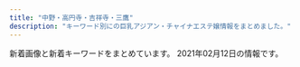 ```yaml
---
title: "中野・高円寺・吉祥寺・三鷹"
description: "キーワード別にの巨乳アジアン・チャイナエステ嬢情報をまとめました。"
---
```


新着画像と新着キーワードをまとめています。
2021年02月12日の情報です。

<DmmAffiliateIns />
<KeywordTable
  shops={
    [
    {
        "name": "Aroma Pure",
        "url": "https://aroma-pure.tyo.cm/",
        "img_links": [
            "https://aroma-pure.tyo.cm/images/zi_staff.png",
            "https://aroma-pure.tyo.cm/images/room4.jpg",
            "https://aroma-pure.tyo.cm/photos/sites/21/2021/01/2021010414382373.jpeg",
            "https://aroma-pure.tyo.cm/photos/sites/21/2021/01/2021010414452671.png",
            "https://aroma-pure.tyo.cm/photos/sites/21/2021/01/2021010411504645.jpg",
            "https://aroma-pure.tyo.cm/images/room1.jpg",
            "https://aroma-pure.tyo.cm/images/s_news.png",
            "https://aroma-pure.tyo.cm/photos/sites/21/2021/01/2021010414393769.jpeg",
            "https://aroma-pure.tyo.cm/photos/sites/21/2021/01/2021010411495688.jpg",
            "https://aroma-pure.tyo.cm/images/room2.jpg",
            "https://aroma-pure.tyo.cm/photos/sites/21/2021/01/202101041312445-e1611114008615.jpg",
            "https://aroma-pure.tyo.cm/images/info.jpg",
            "https://aroma-pure.tyo.cm/photos/sites/21/2021/01/202101041312445.jpg",
            "https://aroma-pure.tyo.cm/photos/sites/21/2021/01/2021010414441483.jpeg",
            "https://aroma-pure.tyo.cm/images/room3.jpg",
            "https://aroma-pure.tyo.cm/photos/sites/21/2021/01/2021010411582271.jpg",
            "https://aroma-pure.tyo.cm/images/line1.png",
            "https://aroma-pure.tyo.cm/images/top.jpg",
            "https://aroma-pure.tyo.cm/photos/sites/21/2021/01/202101041150360.jpg",
            "https://aroma-pure.tyo.cm/images/staff_bj4.png",
            "https://aroma-pure.tyo.cm/photos/sites/21/2021/01/202101041441242.jpeg",
            "https://aroma-pure.tyo.cm/photos/sites/21/2021/01/2021010414411693.jpg",
            "https://aroma-pure.tyo.cm/photos/sites/21/2021/01/2021010413124668.jpg"
        ],
        "station": "\u65b0\u9ad8\u5186\u5bfa\u99c51\u756a\u51fa\u53e3",
        "keywords": {
            "87": 36,
            "88": 9,
            "C": 42,
            "D": 9,
            "86": 27,
            "82": 9,
            "E": 36
        }
    },
    {
        "keywords": {},
        "url": "http://www.es-koi.link/",
        "station": "JR\u897f\u837b\u7aaa\u99c5\u5357\u53e3",
        "name": "\u6843\u306e\u5fc3",
        "img_links": [
            "http://www.es-koi.link/img/aoi1.jpg",
            "http://www.es-koi.link/images/5.jpg",
            "http://www.es-koi.link/images/info.jpg",
            "http://www.es-koi.link/images/int1.jpg",
            "http://www.es-koi.link/images/3.jpg",
            "http://www.es-koi.link/img/sayuri1.jpg",
            "http://www.es-koi.link/img/nana1.jpg",
            "http://www.es-koi.link/images/sys2.jpg",
            "http://www.es-koi.link/images/staff_t.jpg",
            "http://www.es-koi.link/images/7.jpg",
            "http://www.es-koi.link/images/8.jpg",
            "http://www.es-koi.link/images/news.jpg",
            "http://www.es-koi.link/images/6.jpg",
            "http://www.es-koi.link/images/tel.jpg",
            "http://www.es-koi.link/images/2.jpg",
            "http://www.es-koi.link/images/ais.jpg",
            "http://www.es-koi.link/img/raki1.jpg",
            "http://www.es-koi.link/images/line.png",
            "http://www.es-koi.link/img/mimi1.jpg",
            "http://www.es-koi.link/images/interior_t.jpg",
            "http://www.es-koi.link/images/mobile.jpg",
            "http://www.es-koi.link/images/int2.jpg",
            "http://www.es-koi.link/images/sys1.jpg",
            "http://www.es-koi.link/img/eri1.jpg",
            "http://www.es-koi.link/images/head.jpg"
        ]
    },
    {
        "name": "\u82b1\u706b",
        "station": "\u6b66\u8535\u95a2\u99c5\u5357\u53e3",
        "url": "http://hanabi.iest.jp/",
        "keywords": {},
        "img_links": [
            "http://hanabi.iest.jp/images/home/index_13.jpg",
            "http://hanabi.iest.jp/images/massage/massage_la.jpg",
            "http://hanabi.iest.jp/images/demo/slider/images/slide2.png",
            "http://hanabi.iest.jp/images/demo/slider/images/slide1.png",
            "http://hanabi.iest.jp/images/staff/staff_top.png",
            "http://hanabi.iest.jp/images/top/top_01.jpg",
            "http://hanabi.iest.jp/images/massage/massage_03a.jpg",
            "http://hanabi.iest.jp/images/top/top_06.jpg",
            "http://hanabi.iest.jp/images/massage/massage_01b.jpg",
            "http://hanabi.iest.jp/images/top/top_04.jpg",
            "http://hanabi.iest.jp/images/home/index_11.jpg",
            "http://hanabi.iest.jp/images/top/top_05.jpg",
            "http://hanabi.iest.jp/images/staff_image/staff_05a.jpg",
            "http://hanabi.iest.jp/images/top/top_03.jpg",
            "http://hanabi.iest.jp/images/staff_image/staff_01a.jpg",
            "http://hanabi.iest.jp/images/massage/massage_01a.jpg",
            "http://hanabi.iest.jp/images/massage/massage_04b.jpg",
            "http://hanabi.iest.jp/images/massage/massage_02b.jpg",
            "http://hanabi.iest.jp/images/staff_one/staff_ba.png",
            "http://hanabi.iest.jp/images/staff_image/staff_03a.jpg",
            "http://hanabi.iest.jp/images/top/top_08.png",
            "http://hanabi.iest.jp/images/staff_image/staff_05b.jpg",
            "http://hanabi.iest.jp/images/demo/slider/images/slide3.png",
            "http://hanabi.iest.jp/images/massage/massage_04a.jpg",
            "http://hanabi.iest.jp/images/staff_image/staff_04b.jpg",
            "http://hanabi.iest.jp/images/staff_image/staff_04a.jpg",
            "http://hanabi.iest.jp/images/home/index_tel.jpg",
            "http://hanabi.iest.jp/images/top/top_02.jpg",
            "http://hanabi.iest.jp/images/home/top.jpg",
            "http://hanabi.iest.jp/images/staff_image/staff_06a.jpg",
            "http://hanabi.iest.jp/images/staff_image/staff_06b.jpg",
            "http://hanabi.iest.jp/images/index_page_top.png",
            "http://hanabi.iest.jp/images/massage/massage_03b.jpg",
            "http://hanabi.iest.jp/images/massage/massage_02a.jpg"
        ]
    },
    {
        "keywords": {
            "86": 6,
            "E": 3,
            "C": 12,
            "D": 3
        },
        "url": "http://hakanai.tokyo/",
        "name": "\u65b0\u53f0\u5317",
        "img_links": [
            "http://hakanai.tokyo/style/images/mobile.jpg",
            "http://hakanai.tokyo/style/images/room2.jpg",
            "http://hakanai.tokyo/style/images/end.jpg",
            "http://hakanai.tokyo/style/images/staff_line.png",
            "http://hakanai.tokyo/style/images/top.png",
            "http://hakanai.tokyo/uploads/200903/1-200Z3144I92D.jpg",
            "http://hakanai.tokyo/style/images/dt.jpg",
            "http://hakanai.tokyo/uploads/201225/1-2012251A210T8.jpg",
            "http://hakanai.tokyo/style/images/bj3.png",
            "http://hakanai.tokyo/plus/images/room5.jpg",
            "http://hakanai.tokyo/style/images/room4.jpg",
            "http://hakanai.tokyo/style/images/room1.jpg",
            "http://hakanai.tokyo/uploads/210112/1-21011215202O45.jpg",
            "http://hakanai.tokyo/style/images/room3.jpg",
            "http://hakanai.tokyo/uploads/200903/1-200Z3144JG54.jpg",
            "http://hakanai.tokyo/uploads/210112/1-210112151422E5.jpg",
            "http://hakanai.tokyo/uploads/200703/1-200F314511G53.jpg",
            "http://hakanai.tokyo/style/images/girl-z2.jpg",
            "http://hakanai.tokyo/uploads/210112/1-210112161346461.jpg",
            "http://hakanai.tokyo/uploads/210112/1-210112161334V9.jpg",
            "http://hakanai.tokyo/uploads/210112/1-210112151943312.jpg",
            "http://hakanai.tokyo/uploads/201225/1-2012251A2024P.jpg",
            "http://hakanai.tokyo/style/images/girl-z1.jpg",
            "http://hakanai.tokyo/uploads/210112/1-21011216131CG.jpg",
            "http://hakanai.tokyo/uploads/201225/1-2012251A14GR.jpg",
            "http://hakanai.tokyo/uploads/200903/1-200Z3144H2605.jpg",
            "http://hakanai.tokyo/uploads/200703/1-200F3144ZN57.jpg"
        ],
        "station": "JR\u9ad8\u5186\u5bfa\u99c5\u5317\u53e3"
    },
    {
        "keywords": {},
        "name": "S\u30fb\u30a2\u30ed\u30de",
        "img_links": [
            "http://www.es-sanken.link/img/mai1.jpg",
            "http://www.es-sanken.link/sp/staff/ayumi.jpg",
            "http://www.es-sanken.link/sp/images/news.jpg",
            "http://www.es-sanken.link/images/rec2.jpg",
            "http://www.es-sanken.link/sp/images/head.jpg",
            "http://www.es-sanken.link/images/up.png",
            "http://www.es-sanken.link/images/tr.jpg",
            "http://www.es-sanken.link/sp/images/footer.jpg",
            "http://www.es-sanken.link/images/sm.jpg",
            "http://www.es-sanken.link/sp/images/tel.jpg",
            "http://www.es-sanken.link/staff/mayu.jpg",
            "http://www.es-sanken.link/sp/staff/mai.jpg",
            "http://www.es-sanken.link/sp/images/comment.jpg",
            "http://www.es-sanken.link/images/6.jpg",
            "http://www.es-sanken.link/images/int2.jpg",
            "http://www.es-sanken.link/images/2.jpg",
            "http://www.es-sanken.link/images/3.jpg",
            "http://www.es-sanken.link/images/4.jpg",
            "http://www.es-sanken.link/sp/img/sayuri1.jpg",
            "http://www.es-sanken.link/sp/staff/kana.jpg",
            "http://www.es-sanken.link/sp/img/kana1.jpg",
            "http://www.es-sanken.link/sp/images/rec2.jpg",
            "http://www.es-sanken.link/img/kana1.jpg",
            "http://www.es-sanken.link/images/ta.jpg",
            "http://www.es-sanken.link/sp/img/ayumi1.jpg",
            "http://www.es-sanken.link/sp/img/mai1.jpg",
            "http://www.es-sanken.link/images/news.jpg",
            "http://www.es-sanken.link/staff/kana.jpg",
            "http://www.es-sanken.link/staff/sayuri.jpg",
            "http://www.es-sanken.link/images/sys2.jpg",
            "http://www.es-sanken.link/sp/images/topgirl.jpg",
            "http://www.es-sanken.link/sp/staff/mayu.jpg",
            "http://www.es-sanken.link/images/head.jpg",
            "http://www.es-sanken.link/images/rec1.jpg",
            "http://www.es-sanken.link/images/sys1.jpg",
            "http://www.es-sanken.link/images/interior_t.jpg",
            "http://www.es-sanken.link/img/ayumi1.jpg",
            "http://www.es-sanken.link/sp/images/int2.jpg",
            "http://www.es-sanken.link/sp/images/ac1.jpg",
            "http://www.es-sanken.link/sp/images/rec1.jpg",
            "http://www.es-sanken.link/staff/rina.jpg",
            "http://www.es-sanken.link/images/int1.jpg",
            "http://www.es-sanken.link/sp/img/rina1.jpg",
            "http://www.es-sanken.link/sp/staff/rina.jpg",
            "http://www.es-sanken.link/images/tg.jpg",
            "http://www.es-sanken.link/sp/img/mayu1.jpg",
            "http://www.es-sanken.link/images/1.jpg",
            "http://www.es-sanken.link/img/mayu1.jpg",
            "http://www.es-sanken.link/img/rina1.jpg",
            "http://www.es-sanken.link/sp/images/sys2.jpg",
            "http://www.es-sanken.link/sp/images/interior_t.jpg",
            "http://www.es-sanken.link/img/mai2.jpg",
            "http://www.es-sanken.link/sp/images/newsb.png",
            "http://www.es-sanken.link/staff/mai.jpg",
            "http://www.es-sanken.link/img/sayuri1.jpg",
            "http://www.es-sanken.link/sp/images/ac2.jpg",
            "http://www.es-sanken.link/images/5.jpg",
            "http://www.es-sanken.link/sp/images/staff_t.jpg",
            "http://www.es-sanken.link/sp/staff/sayuri.jpg",
            "http://www.es-sanken.link/sp/images/int1.jpg",
            "http://www.es-sanken.link/images/staff_t.jpg",
            "http://www.es-sanken.link/sp/images/sys1.jpg",
            "http://www.es-sanken.link/sp/images/sys3.jpg",
            "http://www.es-sanken.link/staff/ayumi.jpg",
            "http://www.es-sanken.link/images/sys3.jpg"
        ],
        "station": "JR\u4e2d\u91ce\u99c5\u5317\u53e3",
        "url": "http://www.es-sanken.link"
    },
    {
        "name": "\u5f69\u6708",
        "img_links": [
            "http://oil-msg.com/satsuki/images/price_awaawa-2.png",
            "http://oil-msg.com/satsuki/images/symbol_red.png",
            "http://oil-msg.com/satsuki/images/p-5.jpg",
            "http://oil-msg.com/satsuki/images/price_other.png",
            "http://oil-msg.com/satsuki/images/p-11.jpg",
            "http://oil-msg.com/satsuki/images/special_campaign.jpg",
            "http://oil-msg.com/satsuki/images/p-9.jpg",
            "http://oil-msg.com/satsuki/images/osirase.jpg",
            "http://oil-msg.com/satsuki/images/mainImages.jpg",
            "http://oil-msg.com/satsuki/images/back.png",
            "http://oil-msg.com/satsuki/images/price_awaawa-3.png",
            "http://oil-msg.com/satsuki/images/price_awaawa.png",
            "http://oil-msg.com/satsuki/images/price_awaawa-1.png",
            "http://oil-msg.com/satsuki/images/copy.jpg",
            "http://oil-msg.com/satsuki/images/t-1.png",
            "http://oil-msg.com/satsuki/images/price_oillymph.png",
            "http://oil-msg.com/satsuki/images/p-10.jpg",
            "http://oil-msg.com/satsuki/images/bnr_restart.jpg",
            "http://oil-msg.com/satsuki/images/campaign.jpg",
            "http://oil-msg.com/satsuki/images/p-8.jpg",
            "http://oil-msg.com/satsuki/images/p-12.jpg"
        ],
        "keywords": {},
        "url": "http://oil-msg.com/satsuki/",
        "station": "JR\u897f\u837b\u7aaa\u99c5\u5317\u53e3"
    },
    {
        "img_links": [],
        "name": "Aroma Flower\uff5e\u30a2\u30ed\u30de\u30d5\u30e9\u30ef\u30fc\uff5e",
        "station": "JR\u963f\u4f50\u30f6\u8c37\u99c5\u5357\u53e3",
        "keywords": {},
        "url": "https://aro-flower.com/"
    },
    {
        "url": "http://sugar.estheya.com/",
        "name": "Sugar \uff5e\u30b7\u30e5\u30ac\u30fc\uff5e",
        "station": "JR\u837b\u7aaa\u99c5\u897f\u53e3",
        "keywords": {
            "89": 6,
            "88": 3,
            "E": 3,
            "D": 6
        },
        "img_links": [
            "http://sugar.estheya.com/static/picture/staff03.jpg",
            "http://sugar.estheya.com/static/picture/staff01.jpg",
            "http://sugar.estheya.com/static/picture/staff02.jpg"
        ]
    },
    {
        "name": "Pure Heart",
        "station": "JR\u837b\u7aaa\u99c5\u5317\u53e3",
        "keywords": {
            "\u4e73": 10,
            "E": 2,
            "F": 1,
            "\u304a\u3063\u3071\u3044": 1,
            "\u30bb\u30af\u30b7\u30fc": 2,
            "\u5de8\u4e73": 8
        },
        "url": "https://pureheart.tokyo/",
        "img_links": [
            "https://pureheart.tokyo/sites/default/files/pictures/2018-09/miyuki_002_0.jpg",
            "https://pureheart.tokyo/sites/default/files/styles/large/public/pictures/2021-01/rize_004_1.jpg",
            "https://pureheart.tokyo/sites/default/files/pictures/2018-06/noa_001.jpg",
            "https://pureheart.tokyo/sites/default/files/pictures/2020-04/erina_005.jpg",
            "https://pureheart.tokyo/sites/default/files/pictures/2019-05/44D9B271-E871-4A0F-B72E-7C8385588897.jpeg",
            "https://pureheart.tokyo/sites/default/files/pictures/2020-06/riri_001.jpg",
            "https://pureheart.tokyo/sites/default/files/inline-images/PA311702.jpg",
            "https://pureheart.tokyo/sites/default/files/pictures/2018-06/emi_001.jpg",
            "https://pureheart.tokyo/sites/default/files/pictures/2018-12/shizuka_001_2.jpg",
            "https://pureheart.tokyo/sites/default/files/inline-images/PA311701.jpg",
            "https://pureheart.tokyo/sites/default/files/styles/large/public/pictures/2018-06/serina_001.jpg",
            "https://pureheart.tokyo/sites/default/files/pictures/2018-06/serina_001.jpg",
            "https://pureheart.tokyo/sites/default/files/pictures/2021-01/rize_004_1.jpg",
            "https://pureheart.tokyo/sites/default/files/pictures/2020-04/ai_003.jpg",
            "https://pureheart.tokyo/sites/default/files/pictures/2018-06/aya_001.jpg"
        ]
    },
    {
        "name": "kokoro",
        "station": "JR\u837b\u7aaa\u99c5\u5357\u53e3",
        "url": "http://kokoro.tyo.cm/",
        "img_links": [
            "http://kokoro.tyo.cm/images/s_staff.png",
            "http://kokoro.tyo.cm/images/s2.png",
            "http://kokoro.tyo.cm/images/room5.jpg",
            "http://kokoro.tyo.cm/images/room9.jpg",
            "http://kokoro.tyo.cm/photos/sites/51/2020/09/2020091807042947.jpg",
            "http://kokoro.tyo.cm/images/s1.png",
            "http://kokoro.tyo.cm/images/room10.jpg",
            "http://kokoro.tyo.cm/photos/sites/51/2020/05/202005280252106.jpg",
            "http://kokoro.tyo.cm/images/staff0.jpg",
            "http://kokoro.tyo.cm/photos/sites/51/2020/07/2020072006112316.jpg",
            "http://kokoro.tyo.cm/images/room3.jpg",
            "http://kokoro.tyo.cm/images/room1.jpg",
            "http://kokoro.tyo.cm/images/s_link.png",
            "http://kokoro.tyo.cm/images/room4.jpg",
            "http://kokoro.tyo.cm/images/room2.jpg",
            "http://kokoro.tyo.cm/images/room7.jpg",
            "http://kokoro.tyo.cm/images/room8.jpg",
            "http://kokoro.tyo.cm/images/top.png",
            "http://kokoro.tyo.cm/images/staff_line.png",
            "http://kokoro.tyo.cm/photos/sites/51/2020/05/2020052802522685.jpg",
            "http://kokoro.tyo.cm/photos/sites/51/2020/05/2020052802515180.jpg",
            "http://kokoro.tyo.cm/images/room6.jpg",
            "http://kokoro.tyo.cm/images/s3.png",
            "http://kokoro.tyo.cm/images/end.png"
        ],
        "keywords": {
            "C": 12,
            "86": 24,
            "87": 36,
            "D": 60,
            "84": 12
        }
    },
    {
        "name": "Tiramisu-\u30c6\u30a3\u30e9\u30df\u30b9-",
        "station": "JR\u837b\u7aaa\u99c5\u897f\u53e3",
        "keywords": {
            "D": 12,
            "87": 11,
            "85": 1,
            "90": 1,
            "E": 1,
            "C": 4,
            "86": 2,
            "88": 2
        },
        "img_links": [
            "http://tiramisu-o.com/images/index_07.jpg",
            "http://tiramisu-o.com/images/index_13.jpg",
            "http://tiramisu-o.com/images/index_18.jpg",
            "http://tiramisu-o.com/uploads/ece2636e552ccdbaf2cac9f9eee51c28.jpg",
            "http://tiramisu-o.com/uploads/0f11fd28e7ec7bc3475d7e4d04d97321.jpg",
            "http://tiramisu-o.com/uploads/c16088aeb419267011cf1f6cb5153cea.jpg",
            "http://tiramisu-o.com/images/index_09.jpg",
            "http://tiramisu-o.com/images/index_04.jpg",
            "http://tiramisu-o.com/uploads/1a05c443783e211268f5fd91fee961e6.jpg",
            "http://tiramisu-o.com/uploads/a7263623a76fce9fd9e74e3c5231dde6.jpg",
            "http://tiramisu-o.com/images/index_05.jpg",
            "http://tiramisu-o.com/images/index_16.jpg",
            "http://tiramisu-o.com/uploads/6f76cd9eaff23d5d6398e9d606a901d1.jpg",
            "http://tiramisu-o.com/images/index_08.jpg",
            "http://tiramisu-o.com/images/index_22.jpg",
            "http://tiramisu-o.com/images/index_19.jpg",
            "http://tiramisu-o.com/uploads/74cae8e5ad5ff370a7835faa49a59ed0.jpg",
            "http://tiramisu-o.com/uploads/4e0b8c43eddabd91acede0412c242113.jpg",
            "http://tiramisu-o.com/images/index_03.jpg",
            "http://tiramisu-o.com/images/girls_11.jpg",
            "http://tiramisu-o.com/images/index_10.jpg",
            "http://tiramisu-o.com/images/index_20.jpg",
            "http://tiramisu-o.com/images/link_11.jpg",
            "http://tiramisu-o.com/images/index_24.jpg",
            "http://tiramisu-o.com/images/index_15.jpg",
            "http://tiramisu-o.com/images/index_23.jpg",
            "http://tiramisu-o.com/uploads/5978b51ecca66ca81d431bcaad128c75.jpg",
            "http://tiramisu-o.com/images/photo_12.jpg",
            "http://tiramisu-o.com/uploads/0576a8bf93edc11647c2e4e17ae1a0e1.jpg",
            "http://tiramisu-o.com/uploads/ad5b83ad32836796dd7749edbda88c42.jpg",
            "http://tiramisu-o.com/images/index_17.jpg",
            "http://tiramisu-o.com/uploads/a127317ec4f5d0dc2281168df4090856.jpg",
            "http://tiramisu-o.com/images/index_02.jpg",
            "http://tiramisu-o.com/my_work/images/pic1.png",
            "http://tiramisu-o.com/images/photo_11.jpg",
            "http://tiramisu-o.com/uploads/24dc578533fbd40c88dba3454a90df13.jpg",
            "http://tiramisu-o.com/uploads/01928d7157707ed584ed91afaee09aa7.jpg",
            "http://tiramisu-o.com/images/girls_13.jpg",
            "http://tiramisu-o.com/uploads/8db399091a85c075e1f0d0901aa7d948.jpg",
            "http://tiramisu-o.com/uploads/5884fb095e084ab1c3fb3c13535db9d6.jpg",
            "http://tiramisu-o.com/uploads/748d799dda38b94591609302af071dd7.jpg",
            "http://tiramisu-o.com/uploads/702c1288dd9843aabfbb06d182fec4f4.jpg",
            "http://tiramisu-o.com/uploads/7ad70e845e154bf3fac932727fb23777.jpg",
            "http://tiramisu-o.com/images/index_06.jpg",
            "http://tiramisu-o.com/images/index_01.jpg",
            "http://tiramisu-o.com/images/index_12.jpg",
            "http://tiramisu-o.com/uploads/7c58aaecf422209a030b99bb8792a1cf.jpg"
        ],
        "url": "http://tiramisu-o.com/"
    },
    {
        "keywords": {
            "84": 1
        },
        "name": "\u7965\u60a6 \u3057\u3087\u3046\u3048\u3064",
        "station": "\u9dfa\u30ce\u5bae\u99c5\u5317\u53e3",
        "img_links": [
            "http://relaxbest.net/staffPhoto/b20210212144336.jpg",
            "http://relaxbest.net/staffPhoto/b20200202033738.jpg",
            "http://relaxbest.net/staffPhoto/b20200804090123.jpg",
            "http://relaxbest.net/staffPhoto/s20200804090123.jpg",
            "http://relaxbest.net/images/store/01.jpg",
            "http://relaxbest.net/staffPhoto/s20200202033738.jpg",
            "http://relaxbest.net/images/returnBtn.png",
            "http://relaxbest.net/js/sliderLine/slide_next.png",
            "http://relaxbest.net/images/store/02.jpg",
            "http://relaxbest.net/staffPhoto/b20200904172838.jpg",
            "http://relaxbest.net/images/store/04.jpg",
            "http://relaxbest.net/images/store/03.jpg",
            "http://relaxbest.net/uploadfiles/images/campaignRelaxbest3.jpg",
            "http://relaxbest.net/images/store/05.jpg",
            "http://relaxbest.net/staffPhoto/s20210212144336.jpg",
            "http://relaxbest.net/js/sliderLine/slide_prev.png",
            "http://relaxbest.net/staffPhoto/s20200904172838.jpg"
        ],
        "url": "http://relaxbest.net/"
    },
    {
        "station": "\u4e0a\u77f3\u795e\u4e95\u99c5\u5357\u53e3",
        "url": "http://heal-relax.com/",
        "name": "\u3072\u307e\u308f\u308a",
        "keywords": {},
        "img_links": [
            "http://heal-relax.com/staff/maya/01.jpg",
            "http://heal-relax.com/css/staff/up.jpg",
            "http://heal-relax.com/css/top-left0001.jpg",
            "http://heal-relax.com/staff/yuu/01.jpg",
            "http://heal-relax.com/css/top-left02.jpg",
            "http://heal-relax.com/css/nav/nav-002.jpg",
            "http://heal-relax.com/staff/yui/01.jpg",
            "http://heal-relax.com/staff/rei/01.jpg",
            "http://heal-relax.com/css/staff/new.jpg",
            "http://heal-relax.com/css/nav/nav-006.jpg",
            "http://heal-relax.com/css/nav/nav-004.jpg",
            "http://heal-relax.com/css/nav/nav-003.jpg",
            "http://heal-relax.com/staff/akane/01.jpg",
            "http://heal-relax.com/staff/maya/02.jpg",
            "http://heal-relax.com/css/nav/nav-001.jpg",
            "http://heal-relax.com/css/nav/nav-005.jpg",
            "http://heal-relax.com/staff/saki/01.jpg",
            "http://heal-relax.com/css/top02.jpg",
            "http://heal-relax.com/css/tel01.png"
        ]
    },
    {
        "keywords": {
            "87": 5,
            "D": 5,
            "86": 5,
            "C": 5
        },
        "img_links": [
            "http://f-rlx.xyz/images/rec.jpg",
            "http://f-rlx.xyz/s/images/okubokomachi.jpg",
            "http://f-rlx.xyz/images/upload/thumb/939a60785cc7a167.jpg",
            "http://f-rlx.xyz/images/info.jpg",
            "http://f-rlx.xyz/images/index_23.jpg",
            "http://f-rlx.xyz/s/images/slider/3.jpg",
            "http://f-rlx.xyz/images/index_01.jpg",
            "http://f-rlx.xyz/images/upload/thumb/ca7495be19fbf15b.jpg",
            "http://f-rlx.xyz/s/image/nav_topics.png",
            "http://f-rlx.xyz/girl/06.jpg",
            "http://f-rlx.xyz/girl/03.jpg",
            "http://f-rlx.xyz/images/02.jpg",
            "http://f-rlx.xyz/images/upload/thumb/612c61f669752eb1.jpg",
            "http://f-rlx.xyz/s/uploads/02.jpg",
            "http://f-rlx.xyz/s/uploads/08.jpg",
            "http://f-rlx.xyz/images/index_05.jpg",
            "http://f-rlx.xyz/s/images/t2.jpg",
            "http://f-rlx.xyz/images/index_06.jpg",
            "http://f-rlx.xyz/s/images/kanban.jpg",
            "http://f-rlx.xyz/images/upload/thumb/f4775f16c6fc9aa2.jpg",
            "http://f-rlx.xyz/s/images/slider/next.png",
            "http://f-rlx.xyz/s/images/service_03.png",
            "http://f-rlx.xyz/s/images/pc.png",
            "http://f-rlx.xyz/s/image/nav_top.png",
            "http://f-rlx.xyz/s/image/nav_sys.png",
            "http://f-rlx.xyz/images/index_26.jpg",
            "http://f-rlx.xyz/images/index_12.jpg",
            "http://f-rlx.xyz/images/index_28.jpg",
            "http://f-rlx.xyz/images/upload/thumb/87360a30af268254.jpg",
            "http://f-rlx.xyz/images/upload/thumb/b5b618087f90a9f8.jpg",
            "http://f-rlx.xyz/images/index_24.jpg",
            "http://f-rlx.xyz/images/index_27.jpg",
            "http://f-rlx.xyz/s/image/nav_manga.png",
            "http://f-rlx.xyz/s/images/tel.png",
            "http://f-rlx.xyz/s/images/t1.jpg",
            "http://f-rlx.xyz/s/images/t3.jpg",
            "http://f-rlx.xyz/images/index_03.jpg",
            "http://f-rlx.xyz/images/upload/thumb/12c7dee67ce9a3ec.jpg",
            "http://f-rlx.xyz/images/index_17.jpg",
            "http://f-rlx.xyz/images/index_07.jpg",
            "http://f-rlx.xyz/images/index_21.jpg",
            "http://f-rlx.xyz/images/03.jpg",
            "http://f-rlx.xyz/images/index_19.jpg",
            "http://f-rlx.xyz/s/images/slider/1.jpg",
            "http://f-rlx.xyz/images/index_16.jpg",
            "http://f-rlx.xyz/images/upload/thumb/ce903c0949e659f6.jpg",
            "http://f-rlx.xyz/girl/02.jpg",
            "http://f-rlx.xyz/s/images/top_2.jpg",
            "http://f-rlx.xyz/images/upload/thumb/90170edff42fc458.jpg",
            "http://f-rlx.xyz/images/info_11.jpg",
            "http://f-rlx.xyz/images/index_02.jpg",
            "http://f-rlx.xyz/images/upload/thumb/02f5c6f80e764efa.jpg",
            "http://f-rlx.xyz/images/upload/thumb/2efa8499992b3a9c.jpg",
            "http://f-rlx.xyz/images/index_04.jpg",
            "http://f-rlx.xyz/images/index_29.jpg",
            "http://f-rlx.xyz/s/images/service_01.png",
            "http://f-rlx.xyz/images/upload/thumb/b40c9bdbc5a67fd9.jpg",
            "http://f-rlx.xyz/images/index_09.jpg",
            "http://f-rlx.xyz/images/index_15.jpg",
            "http://f-rlx.xyz/s/images/slider/prev.png",
            "http://f-rlx.xyz/images/upload/thumb/740e5dec2ca54806.jpg",
            "http://f-rlx.xyz/images/rec_11.jpg",
            "http://f-rlx.xyz/images/index_08.jpg",
            "http://f-rlx.xyz/s/images/t4.jpg",
            "http://f-rlx.xyz/s/uploads/06.jpg",
            "http://f-rlx.xyz/s/image/nav_hotel.png",
            "http://f-rlx.xyz/s/image/nav_cast.png",
            "http://f-rlx.xyz/girl/04.jpg",
            "http://f-rlx.xyz/images/upload/thumb/0365bf78f9f1e225.jpg",
            "http://f-rlx.xyz/images/index_10.jpg",
            "http://f-rlx.xyz/s/images/iphone.png",
            "http://f-rlx.xyz/images/index_13.jpg",
            "http://f-rlx.xyz/images/01.jpg",
            "http://f-rlx.xyz/images/index_20.jpg",
            "http://f-rlx.xyz/images/staff_11.jpg"
        ],
        "url": "http://f-rlx.xyz/",
        "station": "JR\u9ad8\u5186\u5bfa\u99c5\u5357\u53e3",
        "name": "\u3082\u307f\u30fc\u3086"
    },
    {
        "name": "Candle \uff5e\u30ad\u30e3\u30f3\u30c9\u30eb\uff5e",
        "station": "JR\u837b\u7aaa\u99c5\u5357\u53e3",
        "keywords": {
            "83": 12,
            "88": 36,
            "E": 12,
            "D": 48,
            "87": 24,
            "C": 60,
            "86": 12,
            "85": 12,
            "82": 12,
            "89": 12
        },
        "img_links": [
            "http://candle.mensest.work/media/sites/9/elementor/thumbs/2-p2aru93bthr1yvoulcgny02sq1sspkoe2i3gy30se0.jpg",
            "http://candle.mensest.work/media/sites/9/elementor/thumbs/4-p2arwyujk9gvibquqipv5beqi4eyy3gh3xxyuuzuew.jpg",
            "http://candle.mensest.work/media/sites/9/2021/02/4.jpg",
            "http://candle.mensest.work/media/sites/9/2020/12/CBB0F5B0-E135-401D-9B02-DA7A2D8670CA-222x300.jpeg",
            "http://candle.mensest.work/media/sites/9/2020/12/2-3.jpg",
            "http://candle.mensest.work/media/sites/9/2021/01/2-150x150.jpg",
            "http://candle.mensest.work/media/sites/9/2021/02/1.jpg",
            "http://candle.mensest.work/media/sites/9/2020/12/1-1.jpg",
            "http://candle.mensest.work/media/sites/9/2020/12/1-5.jpg",
            "http://candle.mensest.work/media/sites/9/2021/02/2.jpg",
            "http://candle.mensest.work/media/sites/9/2020/11/2-2.jpg",
            "http://candle.mensest.work/media/sites/9/2021/02/1-150x150.jpg",
            "http://candle.mensest.work/media/sites/9/2020/12/1-2.jpg",
            "http://candle.mensest.work/media/sites/9/2020/12/5-225x300.jpg",
            "http://candle.mensest.work/media/sites/9/2020/11/1-4-150x150.jpg",
            "http://candle.mensest.work/media/sites/9/elementor/thumbs/5-p2aryk6p55nd6jfkfpi3vexuqmkczms3ntql4qmtvc.jpg",
            "http://candle.mensest.work/media/sites/9/2020/12/1-2-150x150.jpg",
            "http://candle.mensest.work/media/sites/9/2021/02/6-150x150.jpg",
            "http://candle.mensest.work/media/sites/9/2021/02/3-150x150.jpg",
            "http://candle.mensest.work/media/sites/9/2020/11/1-4-225x300.jpg",
            "http://candle.mensest.work/media/sites/9/2020/07/flash2-4.jpg",
            "http://candle.mensest.work/media/sites/9/2020/11/2-4.jpg",
            "http://candle.mensest.work/media/sites/9/2020/11/2-2-150x150.jpg",
            "http://candle.mensest.work/media/sites/9/2021/02/2-150x150.jpg",
            "http://candle.mensest.work/media/sites/9/2020/12/1-1-150x150.jpg",
            "http://candle.mensest.work/media/sites/9/2020/12/1-5-150x150.jpg",
            "http://candle.mensest.work/media/sites/9/2021/01/1-150x150.jpg",
            "http://candle.mensest.work/media/sites/9/2021/02/7.jpg",
            "http://candle.mensest.work/media/sites/9/2020/12/3.jpg",
            "http://candle.mensest.work/media/sites/9/2020/12/2-1-225x300.jpg",
            "http://candle.mensest.work/media/sites/9/2020/12/2-1-150x150.jpg",
            "http://candle.mensest.work/media/sites/9/2021/02/3.jpg",
            "http://candle.mensest.work/media/sites/9/2020/11/1-4.jpg",
            "http://candle.mensest.work/media/sites/9/2020/11/2-3.jpg",
            "http://candle.mensest.work/media/sites/9/2020/12/3-150x150.jpg",
            "http://candle.mensest.work/media/sites/9/2020/12/1-3-150x150.jpg",
            "http://candle.mensest.work/media/sites/9/2020/07/top-2.jpg",
            "http://candle.mensest.work/media/sites/9/2020/07/1-2-225x300.jpg",
            "http://candle.mensest.work/media/sites/9/2021/02/1-2-150x150.jpg",
            "http://candle.mensest.work/media/sites/9/2020/12/1-4-150x150.jpg",
            "http://candle.mensest.work/media/sites/9/2020/11/EF6C081D-9329-466E-B5E9-27DA0E2C4ECE-200x300.jpeg",
            "http://candle.mensest.work/media/sites/9/2020/12/1-4.jpg",
            "http://candle.mensest.work/media/sites/9/2020/12/1-3.jpg",
            "http://candle.mensest.work/media/sites/9/2020/12/2-1.jpg",
            "http://candle.mensest.work/media/sites/9/2021/02/1-1.jpg",
            "http://candle.mensest.work/media/sites/9/2020/11/2-3-150x150.jpg",
            "http://candle.mensest.work/media/sites/9/2020/12/2-3-150x150.jpg",
            "http://candle.mensest.work/media/sites/9/elementor/thumbs/3-p2arvrlytvtoo9hnr010ymbj6ec340otlzxms4ryd4.jpg",
            "http://candle.mensest.work/media/sites/9/2021/02/6.jpg",
            "http://candle.mensest.work/media/sites/9/2021/02/5.jpg",
            "http://candle.mensest.work/media/sites/9/2020/12/2-2-150x150.jpg",
            "http://candle.mensest.work/media/sites/9/2020/11/2-4-150x150.jpg",
            "http://candle.mensest.work/media/sites/9/2021/02/1-2.jpg",
            "http://candle.mensest.work/media/sites/9/2020/11/1-3.jpg",
            "http://candle.mensest.work/media/sites/9/2021/02/4-150x150.jpg",
            "http://candle.mensest.work/media/sites/9/elementor/thumbs/1-p2arsw7py3w575nuirc2ccetu0hplbacjs67zp19dk.jpg",
            "http://candle.mensest.work/media/sites/9/2021/01/2.jpg",
            "http://candle.mensest.work/media/sites/9/2020/12/2-2.jpg",
            "http://candle.mensest.work/media/sites/9/elementor/thumbs/6-p2as02pc5jpzvx8dld2gw16l6z3ne2sj7bkqysdzug.jpg",
            "http://candle.mensest.work/media/sites/9/2021/02/1-1-150x150.jpg",
            "http://candle.mensest.work/media/sites/9/2021/01/1.jpg",
            "http://candle.mensest.work/media/sites/9/2021/02/5-150x150.jpg",
            "http://candle.mensest.work/media/sites/9/2020/11/1-3-150x150.jpg",
            "http://candle.mensest.work/media/sites/9/2020/07/flash1-1.jpg"
        ],
        "url": "http://candle.mensest.work/"
    },
    {
        "img_links": [
            "http://lh.estx.net/images/index_16.png",
            "http://lh.estx.net/images/index_10.png",
            "http://lh.estx.net/images/index_15.png",
            "http://lh.estx.net/images/index_04.png",
            "http://lh.estx.net/staff/2.jpg",
            "http://lh.estx.net/staff/3.jpg",
            "http://lh.estx.net/images/index_13.png",
            "http://lh.estx.net/images/index_06.png",
            "http://lh.estx.net/staff/1.jpg",
            "http://lh.estx.net/images/index_11.png",
            "http://lh.estx.net/images/index2_10.png",
            "http://lh.estx.net/images/index_09.png",
            "http://lh.estx.net/images/staff_11.png",
            "http://lh.estx.net/images/index_08.png",
            "http://lh.estx.net/staff/4.jpg",
            "http://lh.estx.net/images/index_07.png",
            "http://lh.estx.net/images/index_05.png",
            "http://lh.estx.net/images/index_17.png",
            "http://lh.estx.net/images/index_19.png",
            "http://lh.estx.net/images/index_02.png"
        ],
        "url": "http://lh.estx.net/",
        "keywords": {},
        "name": "Love Honey \uff5e\u30e9\u30d6\u30fb\u30cf\u30cb\u30fc\uff5e",
        "station": "JR\u897f\u837b\u7aaa\u99c5\u5317\u53e3"
    },
    {
        "name": "\u3086\u3046\u3086\u3046",
        "keywords": {
            "C": 7
        },
        "url": "http://yuyu.est-u.com/",
        "img_links": [
            "http://yuyu.est-u.com/images/index_02.jpg",
            "http://yuyu.est-u.com/images/index_01.jpg",
            "http://yuyu.est-u.com/images/staff_11a.jpg",
            "http://yuyu.est-u.com/staff/moe/1.jpg",
            "http://yuyu.est-u.com/images/s1.jpg"
        ],
        "station": "\u4e0a\u4e95\u8349\u99c5\u5357\u53e3"
    },
    {
        "keywords": {
            "C": 2,
            "85": 1,
            "86": 2,
            "D": 2,
            "87": 1,
            "\u30bb\u30af\u30b7\u30fc": 3
        },
        "station": "JR\u837b\u7aaa\u99c5\u5357\u53e3",
        "url": "http://lacure.oks.bz/",
        "img_links": [
            "http://lacure.oks.bz/images/top.jpg",
            "http://lacure.oks.bz/photos/sites/19/2021/01/2021011112393578.jpg",
            "http://lacure.oks.bz/photos/sites/19/2021/01/2021010611082189.jpg",
            "http://lacure.oks.bz/photos/sites/19/2021/01/2021011112261516.jpg",
            "http://lacure.oks.bz/images/pick.jpg",
            "http://lacure.oks.bz/photos/sites/19/2021/01/2021011112261714.jpg",
            "http://lacure.oks.bz/photos/sites/19/2019/02/2019021111235740-e1549851847368.jpg",
            "http://lacure.oks.bz/photos/sites/19/2017/06/staff1-e1523757806454.jpg",
            "http://lacure.oks.bz/photos/sites/19/2021/01/2021011112261830.jpg",
            "http://lacure.oks.bz/images/room4.jpg",
            "http://lacure.oks.bz/photos/sites/19/2021/01/2021011112261995.jpg",
            "http://lacure.oks.bz/photos/sites/19/2021/01/2021011112261833.jpg",
            "http://lacure.oks.bz/images/face_bj1.png",
            "http://lacure.oks.bz/photos/sites/19/2021/01/2021011112261438.jpg",
            "http://lacure.oks.bz/images/mobile.jpg",
            "http://lacure.oks.bz/images/m1.jpg",
            "http://lacure.oks.bz/photos/sites/19/2021/01/202101111226158.jpg",
            "http://lacure.oks.bz/images/s_staff.png",
            "http://lacure.oks.bz/images/m4.jpg",
            "http://lacure.oks.bz/photos/sites/19/2021/01/2021011112261781.jpg",
            "http://lacure.oks.bz/photos/sites/19/2020/06/2020062110315080.jpg",
            "http://lacure.oks.bz/images/face.jpg",
            "http://lacure.oks.bz/photos/sites/19/2021/01/2021011112394134.jpg",
            "http://lacure.oks.bz/images/m3.jpg",
            "http://lacure.oks.bz/photos/sites/19/2021/01/2021011112261794.jpg",
            "http://lacure.oks.bz/photos/sites/19/2021/01/2021011112443789.jpg",
            "http://lacure.oks.bz/images/room2.jpg",
            "http://lacure.oks.bz/photos/sites/19/2021/01/202101111226185.jpg",
            "http://lacure.oks.bz/photos/sites/19/2021/01/2021011112261964.jpg",
            "http://lacure.oks.bz/images/news.jpg",
            "http://lacure.oks.bz/images/room3.jpg",
            "http://lacure.oks.bz/images/room1.jpg",
            "http://lacure.oks.bz/photos/sites/19/2021/01/2021011112261593.jpg",
            "http://lacure.oks.bz/photos/sites/19/2021/01/2021011112261455.jpg",
            "http://lacure.oks.bz/images/m2.jpg",
            "http://lacure.oks.bz/images/1.jpg"
        ],
        "name": "\u30e9\u30ad\u30e5\u30a2"
    },
    {
        "keywords": {},
        "station": "JR\u9ad8\u5186\u5bfa\u99c5\u5357\u53e3",
        "name": "\u9b54\u732b",
        "img_links": [
            "http://ms-heal.com/images/116.jpg",
            "http://ms-heal.com/images/new1.jpg",
            "http://ms-heal.com/images/12.jpg",
            "http://ms-heal.com/images/m1.jpg",
            "http://ms-heal.com/images/03.jpg",
            "http://ms-heal.com/images/131.jpg",
            "http://ms-heal.com/images/052.jpg",
            "http://ms-heal.com/images/053.jpg",
            "http://ms-heal.com/images/05.jpg",
            "http://ms-heal.com/images/04.jpg",
            "http://ms-heal.com/images/s_cast.png",
            "http://ms-heal.com/images/117.jpg",
            "http://ms-heal.com/images/11.jpg",
            "http://ms-heal.com/images/15.jpg",
            "http://ms-heal.com/images/07.jpg",
            "http://ms-heal.com/images/082.jpg",
            "http://ms-heal.com/images/top1.jpg",
            "http://ms-heal.com/images/01.jpg",
            "http://ms-heal.com/images/tiao.jpg",
            "http://ms-heal.com/images/08.jpg",
            "http://ms-heal.com/images/girl.jpg",
            "http://ms-heal.com/images/tel.png",
            "http://ms-heal.com/images/n1.jpg",
            "http://ms-heal.com/images/14.jpg",
            "http://ms-heal.com/images/09.jpg",
            "http://ms-heal.com/images/02.jpg",
            "http://ms-heal.com/images/13.jpg",
            "http://ms-heal.com/images/06.jpg",
            "http://ms-heal.com/images/n3.jpg"
        ],
        "url": "http://ms-heal.com/"
    },
    {
        "keywords": {},
        "url": "http://hasuko.work/",
        "img_links": [],
        "station": "JR\u897f\u837b\u7aaa\u99c5\u5357\u53e3",
        "name": "\u306f\u3059\u3053"
    },
    {
        "station": "\u91ce\u65b9\u99c5\u5357\u53e3",
        "url": "https://su-rinpa.tokyo/",
        "keywords": {},
        "name": "\u6c34\u6676\u5bae-\u3059\u3044\u3057\u3087\u3046\u304d\u3085\u3046-",
        "img_links": []
    },
    {
        "keywords": {},
        "img_links": [
            "http://massage.black/images/s03.jpg",
            "http://massage.black/images/kan.jpg",
            "http://massage.black/images/img02.jpg",
            "http://massage.black/images/qr.jpg",
            "http://massage.black/images/info.png",
            "http://massage.black/images/s01.jpg",
            "http://massage.black/images/img04.jpg",
            "http://massage.black/images/s02.jpg"
        ],
        "station": "JR\u963f\u4f50\u30f6\u8c37\u99c5\u5317\u53e3",
        "url": "http://massage.black/",
        "name": "\u693f"
    },
    {
        "name": "DoReMi -\u30c9\u30ec\u30df-",
        "keywords": {
            "90": 1,
            "88": 1,
            "D": 1,
            "85": 1,
            "C": 2
        },
        "url": "http://doremi.estheya.com/",
        "img_links": [
            "http://doremi.estheya.com/css/f-tel03.png",
            "http://doremi.estheya.com/images/call.png",
            "http://doremi.estheya.com/css/staff/staff003.png",
            "http://doremi.estheya.com/css/tel04.png",
            "http://doremi.estheya.com/css/top04.png",
            "http://doremi.estheya.com/css/staff/staff01.png",
            "http://doremi.estheya.com/css/head.png",
            "http://doremi.estheya.com/css/staff/staff02.png",
            "http://doremi.estheya.com/css/top02.png"
        ],
        "station": "JR\u837b\u7aaa\u99c5\u897f\u53e3"
    },
    {
        "url": "http://e-mira.net/",
        "keywords": {},
        "name": "\u30d4\u30e5\u30a2\u30cf\u30fc\u30c8",
        "img_links": [
            "http://e-mira.net/_src/18381333/unnamed_20180612172938653.jpg",
            "http://e-mira.net/_src/18381653/sign.png",
            "http://e-mira.net/_src/18381199/navi_14.png",
            "http://e-mira.net/_src/18381304/sign.png",
            "http://e-mira.net/_src/18381384/sign.png",
            "http://e-mira.net/_src/18381358/navi_12.png",
            "http://e-mira.net/_src/18381450/footer_05.png",
            "http://e-mira.net/_src/18381432/navi_14.png",
            "http://e-mira.net/_src/18381105/navi_12.png",
            "http://e-mira.net/_src/18381625/footer_05.png",
            "http://e-mira.net/_src/19217856/footer_03.png",
            "http://e-mira.net/_src/18381461/navi_11.png",
            "http://e-mira.net/_src/18381674/navi_13.png",
            "http://e-mira.net/_src/18381065/navi_12.png",
            "http://e-mira.net/_src/18381378/footer_03.png",
            "http://e-mira.net/_src/18381221/sign.png",
            "http://e-mira.net/_src/18381323/navi_12.png",
            "http://e-mira.net/_src/18381670/navi_11.png",
            "http://e-mira.net/_src/18381725/ac4.png",
            "http://e-mira.net/_src/18381687/profile_05.png",
            "http://e-mira.net/_src/18381761/wechatimg329.jpg",
            "http://e-mira.net/_src/50913437/wechatimg412.jpg",
            "http://e-mira.net/_src/18381611/navi_10.png",
            "http://e-mira.net/_src/18381379/footer_04.png",
            "http://e-mira.net/_src/18381466/navi_14.png",
            "http://e-mira.net/_src/18381644/navi_15.png",
            "http://e-mira.net/_src/18381414/footer_04.png",
            "http://e-mira.net/_src/18381584/sign.png",
            "http://e-mira.net/_src/18381360/navi_13.png",
            "http://e-mira.net/_src/18381639/navi_13.png",
            "http://e-mira.net/_src/25639977/navi_15.png",
            "http://e-mira.net/_src/18381601/navi_11.png",
            "http://e-mira.net/_src/44386538/wechatimg70_20200612110516119.jpg",
            "http://e-mira.net/_src/19217839/navi_11.png",
            "http://e-mira.net/_src/18381320/navi_11.png",
            "http://e-mira.net/_src/18381462/navi_12.png",
            "http://e-mira.net/_src/18381681/navi_10.png",
            "http://e-mira.net/_src/25639986/profile_05.png",
            "http://e-mira.net/_src/18381613/wechatimg705.jpg",
            "http://e-mira.net/_src/18381442/profile_05.png",
            "http://e-mira.net/_src/18381381/footer_06.png",
            "http://e-mira.net/_src/25639981/wechatimg156_20201124112344134.jpg",
            "http://e-mira.net/_src/18381185/footer_07.png",
            "http://e-mira.net/_src/18381409/sign.png",
            "http://e-mira.net/_src/18381113/navi_10.png",
            "http://e-mira.net/_src/18381607/navi_14.png",
            "http://e-mira.net/_src/18381086/2ngh288160_5j9_anv8160kns5d6024f.jpg",
            "http://e-mira.net/_src/18381479/sign.png",
            "http://e-mira.net/_src/18381248/navi_10.png",
            "http://e-mira.net/_src/18381427/navi_12.png",
            "http://e-mira.net/_src/18381096/sign.png",
            "http://e-mira.net/_src/18381629/sign.png",
            "http://e-mira.net/_src/18381486/footer_06.png",
            "http://e-mira.net/_src/18381683/wechatimg233.jpg",
            "http://e-mira.net/_src/19217837/navi_12.png",
            "http://e-mira.net/_src/18381417/footer_07.png",
            "http://e-mira.net/_src/18381355/navi_11.png",
            "http://e-mira.net/_src/18381243/navi_14.png",
            "http://e-mira.net/_src/18381448/footer_03.png",
            "http://e-mira.net/_src/18381425/navi_11.png",
            "http://e-mira.net/_src/18381572/navi_14.png",
            "http://e-mira.net/_src/18381706/backback_03.png",
            "http://e-mira.net/_src/18381695/footer_05.png",
            "http://e-mira.net/_src/18381286/navi_15.png",
            "http://e-mira.net/_src/18381434/navi_15.png",
            "http://e-mira.net/_src/18381363/navi_15.png",
            "http://e-mira.net/_src/18381696/footer_06.png",
            "http://e-mira.net/_src/18381269/footer_06.png",
            "http://e-mira.net/_src/18381435/navi_10.png",
            "http://e-mira.net/_src/18381181/footer_03.png",
            "http://e-mira.net/_src/18381066/navi_12.png",
            "http://e-mira.net/_src/18381673/navi_12.png",
            "http://e-mira.net/_src/18381638/navi_12.png",
            "http://e-mira.net/_src/25639987/sign.png",
            "http://e-mira.net/_src/25639991/footer_02.png",
            "http://e-mira.net/_src/25639992/footer_03.png",
            "http://e-mira.net/_src/18381268/footer_05.png",
            "http://e-mira.net/_src/18381078/notice.png",
            "http://e-mira.net/_src/18381326/navi_14.png",
            "http://e-mira.net/_src/18381094/footer_07.png",
            "http://e-mira.net/_src/18381382/footer_07.png",
            "http://e-mira.net/_src/18381390/navi_11.png",
            "http://e-mira.net/_src/18381359/navi_13.png",
            "http://e-mira.net/_src/18381659/footer_04.png",
            "http://e-mira.net/_src/18381246/navi_15.png",
            "http://e-mira.net/_src/18381449/footer_04.png",
            "http://e-mira.net/_src/44386550/wechatimg50.jpg",
            "http://e-mira.net/_src/18381473/screenshot_smartselect_2018-03-16-12-15-07.jpg",
            "http://e-mira.net/_src/18381680/navi_10.png",
            "http://e-mira.net/_src/18381719/ac1.png",
            "http://e-mira.net/_src/18381344/footer_04.png",
            "http://e-mira.net/_src/18381575/navi_10.png",
            "http://e-mira.net/_src/18381289/navi_10.png",
            "http://e-mira.net/_src/19217859/sign.png",
            "http://e-mira.net/_src/18381288/navi_10.png",
            "http://e-mira.net/_src/18381454/sign.png",
            "http://e-mira.net/_src/18381071/navi_15.png",
            "http://e-mira.net/_src/18381622/footer_02.png",
            "http://e-mira.net/_src/18381428/navi_12.png",
            "http://e-mira.net/_src/18381247/navi_10.png",
            "http://e-mira.net/_src/19217854/footer_05.png",
            "http://e-mira.net/_src/18381380/footer_05.png",
            "http://e-mira.net/_src/18381606/navi_14.png",
            "http://e-mira.net/_src/18381225/footer_03.png",
            "http://e-mira.net/_src/18381272/sign.png",
            "http://e-mira.net/_src/18381721/ac2.png",
            "http://e-mira.net/_src/18381576/navi_10.png",
            "http://e-mira.net/_src/18381156/navi_15.png",
            "http://e-mira.net/_src/18381617/profile_05.png",
            "http://e-mira.net/_src/18381368/smartselect_20190726-192136_wechat.jpg",
            "http://e-mira.net/_src/18381240/navi_12.png",
            "http://e-mira.net/_src/18381270/footer_07.png",
            "http://e-mira.net/_src/18381618/sign.png",
            "http://e-mira.net/_src/18381602/navi_12.png",
            "http://e-mira.net/_src/18381187/sign.png",
            "http://e-mira.net/_src/18381310/footer_05.png",
            "http://e-mira.net/_src/18381284/navi_14.png",
            "http://e-mira.net/_src/18381203/navi_10.png",
            "http://e-mira.net/_src/18381110/navi_14.png",
            "http://e-mira.net/_src/18381374/sign.png",
            "http://e-mira.net/_src/18381151/navi_12.png",
            "http://e-mira.net/_src/18381200/navi_14.png",
            "http://e-mira.net/_src/18381401/navi_10.png",
            "http://e-mira.net/_src/18381679/navi_15.png",
            "http://e-mira.net/_src/25639995/footer_06.png",
            "http://e-mira.net/_src/21452507/wechatimg232.jpg",
            "http://e-mira.net/_src/18381239/navi_12.png",
            "http://e-mira.net/_src/49954707/wechatimg150.jpg",
            "http://e-mira.net/_src/18381604/navi_13.png",
            "http://e-mira.net/_src/18381413/footer_03.png",
            "http://e-mira.net/_src/18381689/sign.png",
            "http://e-mira.net/_src/18381177/sign.png",
            "http://e-mira.net/_src/18381395/navi_13.png",
            "http://e-mira.net/_src/18381312/footer_07.png",
            "http://e-mira.net/_src/18381077/line.png",
            "http://e-mira.net/_src/18381489/sign.png",
            "http://e-mira.net/_src/18381609/navi_15.png",
            "http://e-mira.net/_src/18381590/footer_05.png",
            "http://e-mira.net/_src/19217849/sign.png",
            "http://e-mira.net/_src/18381152/navi_13.png",
            "http://e-mira.net/_src/18381408/sign.png",
            "http://e-mira.net/_src/18381672/navi_12.png",
            "http://e-mira.net/_src/18381321/navi_11.png",
            "http://e-mira.net/_src/18381592/footer_07.png",
            "http://e-mira.net/_src/18381398/navi_15.png",
            "http://e-mira.net/_src/18381468/navi_15.png",
            "http://e-mira.net/_src/18381366/navi_10.png",
            "http://e-mira.net/_src/18381705/sign.png",
            "http://e-mira.net/_src/18381688/sign.png",
            "http://e-mira.net/_src/18381661/footer_06.png",
            "http://e-mira.net/_src/44478269/wechatimg152.jpg",
            "http://e-mira.net/_src/18381142/sign.png",
            "http://e-mira.net/_src/23056970/unnamed_20180612172938653.jpg",
            "http://e-mira.net/_src/18381227/footer_05.png",
            "http://e-mira.net/_src/18381285/navi_14.png",
            "http://e-mira.net/_src/18381463/navi_12.png",
            "http://e-mira.net/_src/18381108/navi_13.png",
            "http://e-mira.net/_src/18381403/wechatimg50.jpg",
            "http://e-mira.net/_src/18381330/navi_10.png",
            "http://e-mira.net/_src/18381324/navi_13.png",
            "http://e-mira.net/_src/18381460/navi_11.png",
            "http://e-mira.net/_src/18381063/navi_11.png",
            "http://e-mira.net/_src/18381193/navi_11.png",
            "http://e-mira.net/_src/19217835/navi_13.png",
            "http://e-mira.net/_src/18381090/footer_03.png",
            "http://e-mira.net/_src/25639974/navi_14.png",
            "http://e-mira.net/_src/19217847/profile_05.png",
            "http://e-mira.net/_src/18381447/footer_02.png",
            "http://e-mira.net/_src/18381438/wechatimg152.jpg",
            "http://e-mira.net/_src/18381394/navi_13.png",
            "http://e-mira.net/_src/19217834/navi_14.png",
            "http://e-mira.net/_src/18381117/line2.png",
            "http://e-mira.net/_src/18381627/footer_07.png",
            "http://e-mira.net/_src/18381467/navi_14.png",
            "http://e-mira.net/_src/18381443/sign.png",
            "http://e-mira.net/_src/18381153/navi_13.png",
            "http://e-mira.net/_src/18381311/footer_06.png",
            "http://e-mira.net/_src/18381132/sign.png",
            "http://e-mira.net/_src/18381150/navi_12.png",
            "http://e-mira.net/_src/18381426/navi_11.png",
            "http://e-mira.net/_src/18381589/footer_04.png",
            "http://e-mira.net/_src/18381154/navi_14.png",
            "http://e-mira.net/_src/18381483/footer_03.png",
            "http://e-mira.net/_src/18381570/navi_13.png",
            "http://e-mira.net/_src/25639972/navi_13.png",
            "http://e-mira.net/_src/18381281/navi_12.png",
            "http://e-mira.net/_src/25639970/navi_12.png",
            "http://e-mira.net/_src/18381331/navi_10.png",
            "http://e-mira.net/_src/18381619/sign.png",
            "http://e-mira.net/_src/18381697/footer_07.png",
            "http://e-mira.net/_src/18381265/footer_02.png",
            "http://e-mira.net/_src/18381608/navi_15.png",
            "http://e-mira.net/_src/18381451/footer_06.png",
            "http://e-mira.net/_src/18381159/navi_10.png",
            "http://e-mira.net/_src/18381109/navi_14.png",
            "http://e-mira.net/_src/18381396/navi_14.png",
            "http://e-mira.net/_src/18381487/footer_07.png",
            "http://e-mira.net/_src/18381640/navi_13.png",
            "http://e-mira.net/_src/18381433/navi_15.png",
            "http://e-mira.net/_src/18381711/img20190616221341454274.jpg",
            "http://e-mira.net/_src/18381624/footer_04.png",
            "http://e-mira.net/_src/19217853/footer_06.png",
            "http://e-mira.net/_src/19217838/navi_12.png",
            "http://e-mira.net/_src/18381637/navi_12.png",
            "http://e-mira.net/_src/18381392/navi_12.png",
            "http://e-mira.net/_src/18381283/navi_13.png",
            "http://e-mira.net/_src/18381139/footer_06.png",
            "http://e-mira.net/_src/21452882/wechatimg108.jpg",
            "http://e-mira.net/_src/18381136/footer_03.png",
            "http://e-mira.net/_src/18381699/sign.png",
            "http://e-mira.net/_src/25639969/navi_11.png",
            "http://e-mira.net/_src/18381605/navi_13.png",
            "http://e-mira.net/_src/18381407/profile_05.png",
            "http://e-mira.net/_src/18381337/profile_05.png",
            "http://e-mira.net/_src/18381642/navi_14.png",
            "http://e-mira.net/_src/18381364/navi_15.png",
            "http://e-mira.net/_src/18381643/navi_15.png",
            "http://e-mira.net/_src/18381400/navi_10.png",
            "http://e-mira.net/_src/18381155/navi_14.png",
            "http://e-mira.net/_src/18381578/wechatimg108.jpg",
            "http://e-mira.net/_src/18381266/footer_03.png",
            "http://e-mira.net/_src/18381346/footer_06.png",
            "http://e-mira.net/_src/25639976/navi_15.png",
            "http://e-mira.net/_src/18381114/navi_10.png",
            "http://e-mira.net/_src/19217830/navi_10.png",
            "http://e-mira.net/_src/18381262/sign.png",
            "http://e-mira.net/_src/18381464/navi_13.png",
            "http://e-mira.net/_src/18381064/navi_11.png",
            "http://e-mira.net/_src/18381482/footer_02.png",
            "http://e-mira.net/_src/25639968/navi_11.png",
            "http://e-mira.net/_src/18381103/navi_11.png",
            "http://e-mira.net/_src/18381470/navi_10.png",
            "http://e-mira.net/_src/18381226/footer_04.png",
            "http://e-mira.net/_src/18381069/navi_14.png",
            "http://e-mira.net/_src/18381365/navi_10.png",
            "http://e-mira.net/_src/44386546/smartselect_20190726-192136_wechat.jpg",
            "http://e-mira.net/_src/18381603/navi_12.png",
            "http://e-mira.net/_src/18381626/footer_06.png",
            "http://e-mira.net/_src/18381140/footer_07.png",
            "http://e-mira.net/_src/18381237/navi_11.png",
            "http://e-mira.net/_src/25639993/footer_04.png",
            "http://e-mira.net/_src/19217840/navi_11.png",
            "http://e-mira.net/_src/18381307/footer_02.png",
            "http://e-mira.net/_src/18381182/footer_04.png",
            "http://e-mira.net/_src/18381373/sign.png",
            "http://e-mira.net/_src/18381093/footer_06.png",
            "http://e-mira.net/_src/18381788/wechatimg329.jpg",
            "http://e-mira.net/_src/18381399/navi_15.png",
            "http://e-mira.net/_src/21452462/wechatimg98.jpg",
            "http://e-mira.net/_src/44478270/wechatimg152.jpg",
            "http://e-mira.net/_src/18381676/navi_14.png",
            "http://e-mira.net/_src/18381197/navi_13.png",
            "http://e-mira.net/_src/18381183/footer_05.png",
            "http://e-mira.net/_src/39651631/wechatimg50.jpg",
            "http://e-mira.net/_src/18381377/footer_02.png",
            "http://e-mira.net/_src/18381106/navi_12.png",
            "http://e-mira.net/_src/18381308/footer_03.png",
            "http://e-mira.net/_src/18381241/navi_13.png",
            "http://e-mira.net/_src/18381582/profile_05.png",
            "http://e-mira.net/_src/18381657/footer_02.png",
            "http://e-mira.net/_src/23056975/unnamed_%281%29.jpg",
            "http://e-mira.net/_src/18381322/navi_12.png",
            "http://e-mira.net/_src/18381149/navi_11.png",
            "http://e-mira.net/_src/19217842/wechatimg98.jpg",
            "http://e-mira.net/_src/18381238/navi_11.png",
            "http://e-mira.net/_src/18381569/navi_13.png",
            "http://e-mira.net/_src/18381357/navi_12.png",
            "http://e-mira.net/_src/18381091/footer_04.png",
            "http://e-mira.net/_src/18381587/footer_02.png",
            "http://e-mira.net/_src/18381693/footer_03.png",
            "http://e-mira.net/_src/18381583/sign.png",
            "http://e-mira.net/_src/32450222/unnamed_20180612172938653.jpg",
            "http://e-mira.net/_src/18381641/navi_14.png",
            "http://e-mira.net/_src/18381692/footer_02.png",
            "http://e-mira.net/_src/18381242/navi_13.png",
            "http://e-mira.net/_src/18381329/navi_15.png",
            "http://e-mira.net/_src/18381429/navi_13.png",
            "http://e-mira.net/_src/18381416/footer_06.png",
            "http://e-mira.net/_src/18381415/footer_05.png",
            "http://e-mira.net/_src/18381204/navi_10.png",
            "http://e-mira.net/_src/18381207/line2.png",
            "http://e-mira.net/_src/18381202/navi_15.png",
            "http://e-mira.net/_src/18381072/navi_15.png",
            "http://e-mira.net/_src/18381594/sign.png",
            "http://e-mira.net/_src/18381469/navi_15.png",
            "http://e-mira.net/_src/18381107/navi_13.png",
            "http://e-mira.net/_src/18381343/footer_03.png",
            "http://e-mira.net/_src/18381485/footer_05.png",
            "http://e-mira.net/_src/18381119/line2.png",
            "http://e-mira.net/_src/18381112/navi_15.png",
            "http://e-mira.net/_src/18381484/footer_04.png",
            "http://e-mira.net/_src/18381067/navi_13.png",
            "http://e-mira.net/_src/18381573/navi_15.png",
            "http://e-mira.net/_src/18381092/footer_05.png",
            "http://e-mira.net/_src/18381138/footer_05.png",
            "http://e-mira.net/_src/18381654/sign.png",
            "http://e-mira.net/_src/19217852/footer_07.png",
            "http://e-mira.net/_src/18381148/navi_11.png",
            "http://e-mira.net/_src/25639994/footer_05.png",
            "http://e-mira.net/_src/18381571/navi_14.png",
            "http://e-mira.net/_src/18381162/line2.png",
            "http://e-mira.net/_src/18381068/navi_13.png",
            "http://e-mira.net/_src/25639996/footer_07.png",
            "http://e-mira.net/_src/18381567/navi_12.png",
            "http://e-mira.net/_src/18381229/footer_07.png",
            "http://e-mira.net/_src/31433038/wechatimg98.jpg",
            "http://e-mira.net/_src/25639998/sign.png",
            "http://e-mira.net/_src/18381201/navi_15.png",
            "http://e-mira.net/_src/18381137/footer_04.png",
            "http://e-mira.net/_src/18381111/navi_15.png",
            "http://e-mira.net/_src/18381339/sign.png",
            "http://e-mira.net/_src/25639975/navi_14.png",
            "http://e-mira.net/_src/18381574/navi_15.png",
            "http://e-mira.net/_src/25639988/sign.png",
            "http://e-mira.net/_src/19173124/wechatimg705.jpg",
            "http://e-mira.net/_src/25639979/navi_10.png",
            "http://e-mira.net/_src/18381224/footer_02.png",
            "http://e-mira.net/_src/18381677/navi_14.png",
            "http://e-mira.net/_src/18381328/navi_15.png",
            "http://e-mira.net/_src/18381345/footer_05.png",
            "http://e-mira.net/_src/18381292/line2.png",
            "http://e-mira.net/_src/18381588/footer_03.png",
            "http://e-mira.net/_src/18381075/line.png",
            "http://e-mira.net/_src/18381465/navi_13.png",
            "http://e-mira.net/_src/20881472/screenshot_smartselect_2018-03-16-12-15-07.jpg",
            "http://e-mira.net/_src/18381565/navi_11.png",
            "http://e-mira.net/_src/19217833/navi_14.png",
            "http://e-mira.net/_src/18381610/navi_10.png",
            "http://e-mira.net/_src/18381671/navi_11.png",
            "http://e-mira.net/_src/18381471/navi_10.png",
            "http://e-mira.net/_src/18381636/navi_11.png",
            "http://e-mira.net/_src/19217814/wechatimg230.jpg",
            "http://e-mira.net/_src/32345527/smartselect_20190726-192136_wechat.jpg",
            "http://e-mira.net/_src/18381180/footer_02.png",
            "http://e-mira.net/_src/18381280/navi_12.png",
            "http://e-mira.net/_src/18381436/navi_10.png",
            "http://e-mira.net/_src/18381645/navi_10.png",
            "http://e-mira.net/_src/18381477/profile_05.png",
            "http://e-mira.net/_src/18381228/footer_06.png",
            "http://e-mira.net/_src/25639971/navi_12.png",
            "http://e-mira.net/_src/18381362/navi_14.png",
            "http://e-mira.net/_src/18381591/footer_06.png",
            "http://e-mira.net/_src/18381279/navi_11.png",
            "http://e-mira.net/_src/18381282/navi_13.png",
            "http://e-mira.net/_src/19217831/navi_15.png",
            "http://e-mira.net/_src/19217832/navi_15.png",
            "http://e-mira.net/_src/18381568/navi_12.png",
            "http://e-mira.net/_src/18381740/wechatimg16.jpg",
            "http://e-mira.net/_src/18381089/footer_02.png",
            "http://e-mira.net/_src/19217829/navi_10.png",
            "http://e-mira.net/_src/18381342/footer_02.png",
            "http://e-mira.net/_src/18381708/qr.png",
            "http://e-mira.net/_src/18381196/navi_12.png",
            "http://e-mira.net/_src/18381135/footer_02.png",
            "http://e-mira.net/_src/19217836/navi_13.png",
            "http://e-mira.net/_src/18381419/sign.png",
            "http://e-mira.net/_src/18381391/navi_11.png",
            "http://e-mira.net/_src/18381338/sign.png",
            "http://e-mira.net/_src/18381566/navi_11.png",
            "http://e-mira.net/_src/18381184/footer_06.png",
            "http://e-mira.net/_src/18381478/sign.png",
            "http://e-mira.net/_src/18381393/navi_12.png",
            "http://e-mira.net/_src/50327153/wechatimg156_20201124112344134.jpg",
            "http://e-mira.net/_src/18381452/footer_07.png",
            "http://e-mira.net/_src/18381361/navi_14.png",
            "http://e-mira.net/_src/18381194/navi_11.png",
            "http://e-mira.net/_src/18381073/navi_10.png",
            "http://e-mira.net/_src/18381723/ac3.png",
            "http://e-mira.net/_src/18381430/navi_13.png",
            "http://e-mira.net/_src/18381347/footer_07.png",
            "http://e-mira.net/_src/18381158/navi_10.png",
            "http://e-mira.net/_src/18381195/navi_12.png",
            "http://e-mira.net/_src/18381646/navi_10.png",
            "http://e-mira.net/_src/18381444/sign.png",
            "http://e-mira.net/_src/18381325/navi_13.png",
            "http://e-mira.net/_src/18381327/navi_14.png",
            "http://e-mira.net/_src/18381267/footer_04.png",
            "http://e-mira.net/_src/25639973/navi_13.png",
            "http://e-mira.net/_src/18381648/wechatimg329.jpg",
            "http://e-mira.net/_src/18381412/footer_02.png",
            "http://e-mira.net/_src/18381678/navi_15.png",
            "http://e-mira.net/_src/18381356/navi_11.png",
            "http://e-mira.net/_src/18381278/navi_11.png",
            "http://e-mira.net/_src/18381245/navi_15.png",
            "http://e-mira.net/_src/18381652/profile_05.png",
            "http://e-mira.net/_src/18381623/footer_03.png",
            "http://e-mira.net/_src/18381662/footer_07.png",
            "http://e-mira.net/_src/18381664/sign.png",
            "http://e-mira.net/_src/25639978/navi_10.png",
            "http://e-mira.net/_src/18381309/footer_04.png",
            "http://e-mira.net/_src/18381349/sign.png",
            "http://e-mira.net/_src/18381314/sign.png",
            "http://e-mira.net/_src/18381070/navi_14.png",
            "http://e-mira.net/_src/19217857/footer_02.png",
            "http://e-mira.net/_src/18381250/line2.png",
            "http://e-mira.net/_src/18381694/footer_04.png",
            "http://e-mira.net/_src/18381783/wechatimg232.jpg",
            "http://e-mira.net/_src/50327149/wechatimg156_20201124112344134.jpg",
            "http://e-mira.net/_src/18381372/profile_05.png",
            "http://e-mira.net/_src/18381635/navi_11.png",
            "http://e-mira.net/_src/18381660/footer_05.png",
            "http://e-mira.net/_src/19217848/sign.png",
            "http://e-mira.net/_src/19217855/footer_04.png",
            "http://e-mira.net/_src/18381675/navi_13.png",
            "http://e-mira.net/_src/18381231/sign.png",
            "http://e-mira.net/_src/18381397/navi_14.png",
            "http://e-mira.net/_src/18381209/line2.png",
            "http://e-mira.net/_src/18381431/navi_14.png",
            "http://e-mira.net/_src/18381600/navi_11.png",
            "http://e-mira.net/_src/18381658/footer_03.png",
            "http://e-mira.net/_src/18381157/navi_15.png",
            "http://e-mira.net/_src/21452460/wechatimg232.jpg"
        ],
        "station": "JR\u9ad8\u5186\u5bfa\u99c5\u5317\u53e3"
    },
    {
        "name": "\u5922\u306e\u5bb6",
        "img_links": [
            "http://www.yumenoie.aromanv.com/files/005.jpg",
            "http://www.yumenoie.aromanv.com/files/017.jpg",
            "http://www.yumenoie.aromanv.com/images/m-yejiao.jpg",
            "http://www.yumenoie.aromanv.com/images/m-top-right04.jpg",
            "http://www.yumenoie.aromanv.com/images/m-top-right03.jpg",
            "http://www.yumenoie.aromanv.com/files/010-02.jpg",
            "http://www.yumenoie.aromanv.com/files/001.jpg",
            "http://www.yumenoie.aromanv.com/photo_news/upimg/473076013a2f5de951_0.jpg",
            "http://www.yumenoie.aromanv.com/images/call.png",
            "http://www.yumenoie.aromanv.com/files/009-02.jpg",
            "http://www.yumenoie.aromanv.com/files/013-02.jpg",
            "http://www.yumenoie.aromanv.com/files/018.jpg",
            "http://www.yumenoie.aromanv.com/files/012-02.jpg",
            "http://www.yumenoie.aromanv.com/files/014-02.jpg",
            "http://www.yumenoie.aromanv.com/files/019-02.jpg",
            "http://www.yumenoie.aromanv.com/images/m-left.jpg",
            "http://www.yumenoie.aromanv.com/files/010.jpg",
            "http://www.yumenoie.aromanv.com/files/003-02.jpg",
            "http://www.yumenoie.aromanv.com/images/m-top02.jpg",
            "http://www.yumenoie.aromanv.com/files/004-02.jpg",
            "http://www.yumenoie.aromanv.com/files/011.jpg",
            "http://www.yumenoie.aromanv.com/files/002-02.jpg",
            "http://www.yumenoie.aromanv.com/files/002.jpg",
            "http://www.yumenoie.aromanv.com/files/011-02.jpg",
            "http://www.yumenoie.aromanv.com/files/007-02.jpg",
            "http://www.yumenoie.aromanv.com/files/012.jpg",
            "http://www.yumenoie.aromanv.com/files/017-02.jpg",
            "http://www.yumenoie.aromanv.com/images/m-top-right02.jpg",
            "http://www.yumenoie.aromanv.com/files/004.jpg",
            "http://www.yumenoie.aromanv.com/images/m-right.jpg",
            "http://www.yumenoie.aromanv.com/files/007.jpg",
            "http://www.yumenoie.aromanv.com/files/018-02.jpg",
            "http://www.yumenoie.aromanv.com/files/016-02.jpg",
            "http://www.yumenoie.aromanv.com/files/005-02.jpg",
            "http://www.yumenoie.aromanv.com/images/m-head.jpg",
            "http://www.yumenoie.aromanv.com/files/006.jpg",
            "http://www.yumenoie.aromanv.com/files/003.jpg",
            "http://www.yumenoie.aromanv.com/images/m-top-right01.jpg",
            "http://www.yumenoie.aromanv.com/files/015.jpg",
            "http://www.yumenoie.aromanv.com/files/009.jpg",
            "http://www.yumenoie.aromanv.com/files/016.jpg",
            "http://www.yumenoie.aromanv.com/photo_news/upimg/765155fc710510dd3a_0.jpg",
            "http://www.yumenoie.aromanv.com/files/015-02.jpg",
            "http://www.yumenoie.aromanv.com/files/001-02.jpg",
            "http://www.yumenoie.aromanv.com/files/014.jpg",
            "http://www.yumenoie.aromanv.com/files/013.jpg",
            "http://www.yumenoie.aromanv.com/files/020-02.jpg",
            "http://www.yumenoie.aromanv.com/files/006-02.jpg",
            "http://www.yumenoie.aromanv.com/files/019.jpg",
            "http://www.yumenoie.aromanv.com/photo_news/upimg/402235fb7410b2aa2b_0.jpg",
            "http://www.yumenoie.aromanv.com/images/top-left01.jpg",
            "http://www.yumenoie.aromanv.com/files/020.jpg"
        ],
        "url": "http://www.yumenoie.aromanv.com/",
        "station": "\u4e0a\u77f3\u795e\u4e95\u99c5\u5357\u53e3",
        "keywords": {
            "C": 8,
            "86": 16,
            "87": 22,
            "D": 30
        }
    },
    {
        "name": "\u591c\u6765\u9999",
        "keywords": {
            "\u4e73": 1
        },
        "url": "http://www.come0.work/",
        "img_links": [
            "http://www.come0.work/templets/default/picture/top02.png",
            "http://www.come0.work/templets/default/picture/tit5.jpg",
            "http://www.come0.work/templets/default/picture/tit3.jpg",
            "http://www.come0.work/templets/default/picture/tit4.jpg",
            "http://www.come0.work/{dede:global.cfg_templets_skin/}/picture/cg01.jpg",
            "http://www.come0.work/uploads/201102/1-201102105649605.jpg",
            "http://www.come0.work/uploads/201110/1-201110102F2323.jpg",
            "http://www.come0.work/templets/default/picture/footer.png",
            "http://www.come0.work/templets/default/picture/tit1.jpg",
            "http://www.come0.work/templets/default/picture/sys1.jpg",
            "http://www.come0.work/templets/default/picture/tit2.jpg",
            "http://www.come0.work/templets/default/picture/top01.png",
            "http://www.come0.work/templets/default/picture/top03.png",
            "http://www.come0.work/templets/default/picture/stal.png",
            "http://www.come0.work/{dede:global.cfg_templets_skin/}/picture/cg02.jpg",
            "http://www.come0.work/uploads/201102/1-201102105636225.jpg"
        ],
        "station": "JR\u4e2d\u91ce\u99c5\u5357\u53e3"
    },
    {
        "url": "http://www.amanni.work/",
        "station": "JR\u963f\u4f50\u30f6\u8c37\u99c5\u5357\u53e3",
        "img_links": [
            "http://www.amanni.work/img/mina1.jpg",
            "http://www.amanni.work/img/kana1.jpg",
            "http://www.amanni.work/images/s4.jpg",
            "http://www.amanni.work/img/yuyu1.jpg",
            "http://www.amanni.work/images/sys1.jpg",
            "http://www.amanni.work/images/staff_t.jpg",
            "http://www.amanni.work/images/int1.jpg",
            "http://www.amanni.work/images/1.jpg",
            "http://www.amanni.work/images/int2.jpg",
            "http://www.amanni.work/images/sys2.jpg",
            "http://www.amanni.work/images/3.jpg",
            "http://www.amanni.work/img/xian1.jpg",
            "http://www.amanni.work/images/news.jpg",
            "http://www.amanni.work/images/5.jpg",
            "http://www.amanni.work/images/head.jpg",
            "http://www.amanni.work/images/ac1.jpg",
            "http://www.amanni.work/images/mobile.jpg",
            "http://www.amanni.work/images/s1.png",
            "http://www.amanni.work/images/b1.jpg",
            "http://www.amanni.work/images/s2.jpg",
            "http://www.amanni.work/images/ta.jpg",
            "http://www.amanni.work/images/s3.jpg",
            "http://www.amanni.work/images/s1.jpg",
            "http://www.amanni.work/images/b2.jpg",
            "http://www.amanni.work/img/riri1.jpg",
            "http://www.amanni.work/images/interior_t.jpg",
            "http://www.amanni.work/images/2.jpg",
            "http://www.amanni.work/images/tel.jpg",
            "http://www.amanni.work/images/4.jpg"
        ],
        "keywords": {},
        "name": "Amanda -\u30a2\u30de\u30f3\u30c0-"
    },
    {
        "keywords": {
            "86": 2,
            "87": 4
        },
        "url": "http://yumi-haru.work/",
        "img_links": [
            "http://yumi-haru.work/sp/img/s3.jpg",
            "http://yumi-haru.work/sp/img/botton.jpg",
            "http://yumi-haru.work/img/nos.jpg",
            "http://yumi-haru.work/sp/img/tel2.jpg",
            "http://yumi-haru.work/sp/img/t-r.jpg",
            "http://yumi-haru.work/sp/img/sta2.jpg",
            "http://yumi-haru.work/img/s2.jpg",
            "http://yumi-haru.work/img/s3.jpg",
            "http://yumi-haru.work/sp/img/sta1.jpg",
            "http://yumi-haru.work/sp/img/t-t.jpg",
            "http://yumi-haru.work/sp/img/t-s.jpg",
            "http://yumi-haru.work/sp/img/tit.jpg",
            "http://yumi-haru.work/img/s1.jpg",
            "http://yumi-haru.work/img/acc.jpg",
            "http://yumi-haru.work/sp/img/pic.jpg",
            "http://yumi-haru.work/sp/img/sys.jpg",
            "http://yumi-haru.work/sp/img/pc.jpg",
            "http://yumi-haru.work/sp/img/t-a.jpg",
            "http://yumi-haru.work/sp/img/time.jpg",
            "http://yumi-haru.work/sp/img/sta3.jpg",
            "http://yumi-haru.work/img/top2.png",
            "http://yumi-haru.work/img/sta3.jpg",
            "http://yumi-haru.work/img/th.png",
            "http://yumi-haru.work/sp/img/add.jpg",
            "http://yumi-haru.work/img/sta1.jpg",
            "http://yumi-haru.work/img/sta2.jpg",
            "http://yumi-haru.work/sp/img/s2.jpg",
            "http://yumi-haru.work/sp/img/acc.jpg",
            "http://yumi-haru.work/sp/img/t-o.jpg",
            "http://yumi-haru.work/sp/img/s1.jpg",
            "http://yumi-haru.work/sp/img/info.jpg",
            "http://yumi-haru.work/sp/img/tel.jpg",
            "http://yumi-haru.work/img/mo.png"
        ],
        "station": "JR\u4e2d\u91ce\u99c5\u5357\u53e3",
        "name": "\u3086\u307f\u306e\u306f\u308b"
    },
    {
        "img_links": [
            "http://tiamo.est.cm/photos/sites/16/2019/10/201910170236597.jpg",
            "http://tiamo.est.cm/photos/sites/16/2019/05/2019050806313810.jpg",
            "http://tiamo.est.cm/photos/sites/16/2019/04/2019042312131627.jpg",
            "http://tiamo.est.cm/photos/sites/16/2019/01/2019013109493388.jpg",
            "http://tiamo.est.cm/photos/sites/16/2019/10/2019103105052685.jpg",
            "http://tiamo.est.cm/photos/sites/16/2020/04/2020040719074887.jpg",
            "http://tiamo.est.cm/photos/sites/16/2019/09/2019092706034376.jpg",
            "http://tiamo.est.cm/photos/sites/16/2019/09/2019091305161637.jpg",
            "http://tiamo.est.cm/photos/sites/16/2021/01/2021010814011480.jpg",
            "http://tiamo.est.cm/photos/sites/16/2020/08/2020081718281333.jpg",
            "http://tiamo.est.cm/photos/sites/16/2019/07/201907030456388.jpg",
            "http://tiamo.est.cm/photos/sites/16/2020/10/2020101916060069.jpg",
            "http://tiamo.est.cm/images/info.jpg",
            "http://tiamo.est.cm/photos/sites/16/2020/01/2020010214484750.jpg",
            "http://tiamo.est.cm/photos/sites/16/2020/04/2020040719075052.jpg",
            "http://tiamo.est.cm/photos/sites/16/2019/10/2019100609583559.jpg",
            "http://tiamo.est.cm/photos/sites/16/2019/05/201905150606545.jpg",
            "http://tiamo.est.cm/photos/sites/16/2020/01/2020013116443838.jpg",
            "http://tiamo.est.cm/photos/sites/16/2019/02/2019021004291054.jpg",
            "http://tiamo.est.cm/photos/sites/16/2019/06/2019060106550475.jpg",
            "http://tiamo.est.cm/photos/sites/16/2019/07/2019070304563152.jpg",
            "http://tiamo.est.cm/photos/sites/16/2019/02/2019022504461224.jpg",
            "http://tiamo.est.cm/photos/sites/16/2019/07/201907180751140.jpg",
            "http://tiamo.est.cm/photos/sites/16/2019/11/201911110221151.jpg",
            "http://tiamo.est.cm/photos/sites/16/2019/06/2019061308384319.jpg",
            "http://tiamo.est.cm/images/s_news.jpg",
            "http://tiamo.est.cm/photos/sites/16/2019/10/2019100609583491.jpg",
            "http://tiamo.est.cm/photos/sites/16/2020/03/2020032117100085.jpg",
            "http://tiamo.est.cm/photos/sites/16/2019/12/2019121213010461.jpg",
            "http://tiamo.est.cm/photos/sites/16/2020/03/2020032117100643.jpg",
            "http://tiamo.est.cm/images/mobile.jpg",
            "http://tiamo.est.cm/photos/sites/16/2019/10/2019100609583438.jpg",
            "http://tiamo.est.cm/photos/sites/16/2019/04/2019041407533520.jpg",
            "http://tiamo.est.cm/photos/sites/16/2020/12/2020121115410954.jpg",
            "http://tiamo.est.cm/photos/sites/16/2020/07/2020073117233448.jpg",
            "http://tiamo.est.cm/photos/sites/16/2019/05/2019051506070075.jpg",
            "http://tiamo.est.cm/photos/sites/16/2019/05/2019051506070732.jpg",
            "http://tiamo.est.cm/photos/sites/16/2019/06/2019060106550595.jpg",
            "http://tiamo.est.cm/photos/sites/16/2019/05/2019050709004996.jpg",
            "http://tiamo.est.cm/photos/sites/16/2019/04/2019040203465428.jpg",
            "http://tiamo.est.cm/photos/sites/16/2020/12/2020121511394593.jpg",
            "http://tiamo.est.cm/photos/sites/16/2020/10/2020102612574811.jpg",
            "http://tiamo.est.cm/photos/sites/16/2020/01/2020012811063067.jpg",
            "http://tiamo.est.cm/photos/sites/16/2020/10/2020100215541310.jpg",
            "http://tiamo.est.cm/photos/sites/16/2019/09/2019091305155490.jpg",
            "http://tiamo.est.cm/photos/sites/16/2019/10/2019101009361790.jpg",
            "http://tiamo.est.cm/photos/sites/16/2019/05/2019051805223561.jpg",
            "http://tiamo.est.cm/photos/sites/16/2019/11/2019111102212226.jpg",
            "http://tiamo.est.cm/photos/sites/16/2020/10/2020100411202830.jpg",
            "http://tiamo.est.cm/photos/sites/16/2020/04/2020040719074948.jpg",
            "http://tiamo.est.cm/photos/sites/16/2019/11/2019111618115535.jpg",
            "http://tiamo.est.cm/photos/sites/16/2020/07/202007311723412.jpg",
            "http://tiamo.est.cm/photos/sites/16/2019/05/2019052205515177.jpg",
            "http://tiamo.est.cm/photos/sites/16/2019/04/2019041207560431.jpg",
            "http://tiamo.est.cm/images/tel.jpg",
            "http://tiamo.est.cm/photos/sites/16/2019/04/2019040203470171.jpg",
            "http://tiamo.est.cm/photos/sites/16/2019/03/2019032302514530.jpg",
            "http://tiamo.est.cm/images/info2.jpg",
            "http://tiamo.est.cm/photos/sites/16/2020/09/2020090310264131.jpg",
            "http://tiamo.est.cm/photos/sites/16/2020/01/2020013116444579.jpg",
            "http://tiamo.est.cm/photos/sites/16/2019/03/2019030204165241.jpg",
            "http://tiamo.est.cm/photos/sites/16/2019/06/2019061308373522.jpg",
            "http://tiamo.est.cm/photos/sites/16/2019/01/2019013010164217.jpg",
            "http://tiamo.est.cm/photos/sites/16/2020/12/2020121510401075.jpg",
            "http://tiamo.est.cm/photos/sites/16/2020/12/2020122816370660.jpg",
            "http://tiamo.est.cm/photos/sites/16/2019/01/201901070121054.jpg",
            "http://tiamo.est.cm/images/s_staff.png",
            "http://tiamo.est.cm/photos/sites/16/2020/09/2020090113560014.jpg",
            "http://tiamo.est.cm/photos/sites/16/2020/01/2020010414482161.jpg",
            "http://tiamo.est.cm/photos/sites/16/2019/11/2019112916424434.jpg",
            "http://tiamo.est.cm/photos/sites/16/2019/11/2019112916425386.jpg",
            "http://tiamo.est.cm/photos/sites/16/2020/01/202001021448489.jpg",
            "http://tiamo.est.cm/photos/sites/16/2021/01/202101201031192.jpg",
            "http://tiamo.est.cm/photos/sites/16/2018/12/2018121406553576.jpg",
            "http://tiamo.est.cm/photos/sites/16/2020/09/2020090119163997.jpg",
            "http://tiamo.est.cm/images/room3.jpg",
            "http://tiamo.est.cm/photos/sites/16/2021/01/2021010814004971.jpg",
            "http://tiamo.est.cm/photos/sites/16/2020/09/2020090119164058.jpg",
            "http://tiamo.est.cm/photos/sites/16/2019/01/2019011704002432.jpg",
            "http://tiamo.est.cm/photos/sites/16/2020/01/2020011214394469.jpg",
            "http://tiamo.est.cm/photos/sites/16/2021/02/2021020518171776.jpg",
            "http://tiamo.est.cm/photos/sites/16/2019/04/2019042409430492.jpg",
            "http://tiamo.est.cm/photos/sites/16/2020/02/2020022318144780.jpg",
            "http://tiamo.est.cm/photos/sites/16/2020/02/2020021316180785.jpg",
            "http://tiamo.est.cm/photos/sites/16/2019/12/2019122413254035.jpg",
            "http://tiamo.est.cm/photos/sites/16/2020/08/2020080919331991.jpg",
            "http://tiamo.est.cm/photos/sites/16/2019/02/201902040136128.jpg",
            "http://tiamo.est.cm/photos/sites/16/2020/01/2020010214484798.jpg",
            "http://tiamo.est.cm/photos/sites/16/2019/10/2019100609583456.jpg",
            "http://tiamo.est.cm/photos/sites/16/2019/05/2019050406012387.jpg",
            "http://tiamo.est.cm/photos/sites/16/2019/01/201901301016379.jpg",
            "http://tiamo.est.cm/photos/sites/16/2019/07/2019071807511940.jpg",
            "http://tiamo.est.cm/photos/sites/16/2019/05/2019051805223542.jpg",
            "http://tiamo.est.cm/photos/sites/16/2021/01/2021010814005755.jpg",
            "http://tiamo.est.cm/photos/sites/16/2019/02/2019022103515090.jpg",
            "http://tiamo.est.cm/photos/sites/16/2018/12/2018122309504119.jpg",
            "http://tiamo.est.cm/photos/sites/16/2019/10/2019101702370536.jpg",
            "http://tiamo.est.cm/images/room1.jpg",
            "http://tiamo.est.cm/photos/sites/16/2019/10/201910280859215.jpg",
            "http://tiamo.est.cm/photos/sites/16/2019/11/201911211440009.jpg",
            "http://tiamo.est.cm/photos/sites/16/2020/08/2020080919325627.jpg",
            "http://tiamo.est.cm/photos/sites/16/2018/12/2018121406553545.jpg",
            "http://tiamo.est.cm/photos/sites/16/2019/06/2019060309274151.jpg",
            "http://tiamo.est.cm/photos/sites/16/2018/12/2018121406553544.jpg",
            "http://tiamo.est.cm/photos/sites/16/2020/08/2020080919330287.jpg",
            "http://tiamo.est.cm/photos/sites/16/2019/07/2019071807500551.jpg",
            "http://tiamo.est.cm/photos/sites/16/2019/02/2019022103514986.jpg",
            "http://tiamo.est.cm/photos/sites/16/2019/01/2019011704003027.jpg",
            "http://tiamo.est.cm/photos/sites/16/2019/06/2019060309273668.jpg",
            "http://tiamo.est.cm/photos/sites/16/2019/07/2019071807501169.jpg",
            "http://tiamo.est.cm/photos/sites/16/2020/12/202012151040125.jpg",
            "http://tiamo.est.cm/photos/sites/16/2021/02/2021020518171894.jpg",
            "http://tiamo.est.cm/photos/sites/16/2019/01/2019010701210525.jpg",
            "http://tiamo.est.cm/photos/sites/16/2020/12/2020121511400588.jpg",
            "http://tiamo.est.cm/photos/sites/16/2019/11/2019111618114937.jpg",
            "http://tiamo.est.cm/photos/sites/16/2020/12/2020122816370780.jpg",
            "http://tiamo.est.cm/photos/sites/16/2019/10/2019100509040927.jpg",
            "http://tiamo.est.cm/photos/sites/16/2020/12/2020121115410975.jpg",
            "http://tiamo.est.cm/images/s3.jpg",
            "http://tiamo.est.cm/photos/sites/16/2019/02/2019022705551633.jpg",
            "http://tiamo.est.cm/photos/sites/16/2020/12/2020121115410880.jpg",
            "http://tiamo.est.cm/photos/sites/16/2019/06/2019061308374125.jpg",
            "http://tiamo.est.cm/photos/sites/16/2019/03/2019032302515060.jpg",
            "http://tiamo.est.cm/photos/sites/16/2019/11/201911211439573.jpg",
            "http://tiamo.est.cm/photos/sites/16/2019/04/201904210439188.jpg",
            "http://tiamo.est.cm/photos/sites/16/2019/12/2019122413254665.jpg",
            "http://tiamo.est.cm/photos/sites/16/2019/10/2019103105053059.jpg",
            "http://tiamo.est.cm/photos/sites/16/2021/01/2021010814010579.jpg",
            "http://tiamo.est.cm/photos/sites/16/2020/07/2020073117240183.jpg",
            "http://tiamo.est.cm/photos/sites/16/2020/02/2020020810372852.jpg",
            "http://tiamo.est.cm/photos/sites/16/2020/01/2020010414482193.jpg",
            "http://tiamo.est.cm/photos/sites/16/2019/02/201902150655387.jpg",
            "http://tiamo.est.cm/photos/sites/16/2021/02/2021021010381282.jpg",
            "http://tiamo.est.cm/photos/sites/16/2020/01/202001121439451.jpg",
            "http://tiamo.est.cm/photos/sites/16/2019/10/2019102808592746.jpg",
            "http://tiamo.est.cm/photos/sites/16/2019/03/2019030204165278.jpg",
            "http://tiamo.est.cm/photos/sites/16/2020/02/2020022318144854.jpg",
            "http://tiamo.est.cm/photos/sites/16/2019/06/2019060309273039.jpg",
            "http://tiamo.est.cm/photos/sites/16/2020/07/2020073117235621.jpg",
            "http://tiamo.est.cm/images/room2.jpg",
            "http://tiamo.est.cm/photos/sites/16/2018/12/2018122309504169.jpg",
            "http://tiamo.est.cm/photos/sites/16/2020/07/2020073117234868.jpg",
            "http://tiamo.est.cm/photos/sites/16/2020/12/2020120816534353.jpg",
            "http://tiamo.est.cm/images/s_link.png",
            "http://tiamo.est.cm/photos/sites/16/2020/09/2020091415400096.jpg",
            "http://tiamo.est.cm/photos/sites/16/2019/07/2019070304563516.jpg",
            "http://tiamo.est.cm/photos/sites/16/2019/02/201902250446067.jpg",
            "http://tiamo.est.cm/photos/sites/16/2019/03/2019032704483312.jpg",
            "http://tiamo.est.cm/images/room4.jpg",
            "http://tiamo.est.cm/photos/sites/16/2020/02/2020021316181264.jpg",
            "http://tiamo.est.cm/photos/sites/16/2019/09/2019092706034341.jpg",
            "http://tiamo.est.cm/photos/sites/16/2020/10/2020102816394236.jpg",
            "http://tiamo.est.cm/photos/sites/16/2020/12/2020121115411084.jpg"
        ],
        "url": "http://tiamo.est.cm/",
        "keywords": {
            "86": 190,
            "D": 224,
            "89": 50,
            "C": 40,
            "84": 20,
            "88": 150,
            "87": 220,
            "85": 60,
            "83": 20,
            "E": 444,
            "F": 10
        },
        "name": "TIAMO \u30c6\u30a3\u30a2\u30e2",
        "station": "JR\u837b\u7aaa\u99c5\u5357\u53e3"
    },
    {
        "img_links": [
            "http://www.shiroikoibito.esturl.com/images/info_text.jpg",
            "http://www.shiroikoibito.esturl.com/images/bar-girls.png",
            "http://www.shiroikoibito.esturl.com/images/info1.jpg",
            "http://www.shiroikoibito.esturl.com/images/bar-inte.png",
            "http://www.shiroikoibito.esturl.com/files/002.jpg",
            "http://www.shiroikoibito.esturl.com/files/004.jpg",
            "http://www.shiroikoibito.esturl.com/images/bar-news.png",
            "http://www.shiroikoibito.esturl.com/images/bar-infomation.png",
            "http://www.shiroikoibito.esturl.com/images/info2.jpg",
            "http://www.shiroikoibito.esturl.com/files/003.jpg",
            "http://www.shiroikoibito.esturl.com/images/girls-bar.png",
            "http://www.shiroikoibito.esturl.com/files/001.jpg"
        ],
        "keywords": {
            "87": 3,
            "D": 3,
            "E": 1,
            "89": 1
        },
        "station": "JR\u9ad8\u5186\u5bfa\u99c5\u5317\u53e3",
        "url": "http://www.shiroikoibito.esturl.com/",
        "name": "\u767d\u3044\u604b\u4eba"
    },
    {
        "img_links": [
            "http://lovelyheart.iest.jp/images/top_flash_01.jpg",
            "http://lovelyheart.iest.jp/images/top_02.png",
            "http://lovelyheart.iest.jp/images/home/index_07.png",
            "http://lovelyheart.iest.jp/images/home/index_05.png",
            "http://lovelyheart.iest.jp/images/home/campaign_02.jpg",
            "http://lovelyheart.iest.jp/images/home/index_19.png",
            "http://lovelyheart.iest.jp/images/top_flash_02.jpg",
            "http://lovelyheart.iest.jp/images/staff/staff_04d.jpg",
            "http://lovelyheart.iest.jp/images/home/index_09.png",
            "http://lovelyheart.iest.jp/images/top_01.png",
            "http://lovelyheart.iest.jp/images/top/top_03.jpg",
            "http://lovelyheart.iest.jp/images/home/index_10.png",
            "http://lovelyheart.iest.jp/images/staff/staff_08d.jpg",
            "http://lovelyheart.iest.jp/images/home/index_14.png",
            "http://lovelyheart.iest.jp/images/home/index_17.png",
            "http://lovelyheart.iest.jp/images/page_top.png",
            "http://lovelyheart.iest.jp/images/top/top_06.jpg",
            "http://lovelyheart.iest.jp/images/home/index_12.png",
            "http://lovelyheart.iest.jp/images/top/top_02.jpg",
            "http://lovelyheart.iest.jp/images/home/index_06.png",
            "http://lovelyheart.iest.jp/images/home/index_15.png",
            "http://lovelyheart.iest.jp/images/top/top_04.jpg",
            "http://lovelyheart.iest.jp/images/staff/staff_01d.jpg",
            "http://lovelyheart.iest.jp/images/home/index_tel.png",
            "http://lovelyheart.iest.jp/images/top/top_08.png",
            "http://lovelyheart.iest.jp/images/home/index_11.png",
            "http://lovelyheart.iest.jp/images/home/top.jpg",
            "http://lovelyheart.iest.jp/images/home/index_01.png",
            "http://lovelyheart.iest.jp/images/home/index_a.png",
            "http://lovelyheart.iest.jp/images/headerParts01.png",
            "http://lovelyheart.iest.jp/images/staff/staff_03.png",
            "http://lovelyheart.iest.jp/images/staff/staff_01.png",
            "http://lovelyheart.iest.jp/images/top_04.png",
            "http://lovelyheart.iest.jp/images/home/campaign_01.jpg",
            "http://lovelyheart.iest.jp/images/home/index_13.png",
            "http://lovelyheart.iest.jp/images/top/top_01.jpg",
            "http://lovelyheart.iest.jp/images/staff/staff_03d.jpg",
            "http://lovelyheart.iest.jp/images/home/index_f.png",
            "http://lovelyheart.iest.jp/images/staff/staff_05d.jpg",
            "http://lovelyheart.iest.jp/images/home/index_g.png",
            "http://lovelyheart.iest.jp/images/staff/staff_02d.jpg",
            "http://lovelyheart.iest.jp/images/home/index_d.png",
            "http://lovelyheart.iest.jp/images/staff/staff_07d.jpg",
            "http://lovelyheart.iest.jp/images/top/top_05.jpg"
        ],
        "keywords": {
            "D": 4,
            "88": 1,
            "85": 3,
            "C": 1,
            "84": 1,
            "E": 1,
            "86": 1
        },
        "name": "\u30e9\u30d6\u30ea\u30cf\u30fc\u30c8",
        "url": "http://lovelyheart.iest.jp/",
        "station": "\u6b66\u8535\u95a2\u99c5\u5317\u53e3"
    },
    {
        "img_links": [
            "http://aes-heal.com/css/m-head.jpg",
            "http://aes-heal.com/staff/rin/01.jpg",
            "http://aes-heal.com/css/m-top03.jpg",
            "http://aes-heal.com/css/nav/nav-002.jpg",
            "http://aes-heal.com/images/call.png",
            "http://aes-heal.com/staff/rio/01.jpg",
            "http://aes-heal.com/staff/kana/01.jpg",
            "http://aes-heal.com/css/m-top05.jpg",
            "http://aes-heal.com/staff/yui/01.jpg",
            "http://aes-heal.com/css/nav/nav-003.jpg",
            "http://aes-heal.com/css/campaign.jpg",
            "http://aes-heal.com/staff/mimi/01.jpg",
            "http://aes-heal.com/css/nav/nav-006.jpg",
            "http://aes-heal.com/css/nav/nav-001.jpg",
            "http://aes-heal.com/css/nav/nav-005.jpg",
            "http://aes-heal.com/staff/mai/01.jpg",
            "http://aes-heal.com/staff/emi/01.jpg",
            "http://aes-heal.com/css/m-top04.jpg",
            "http://aes-heal.com/css/nav/nav-004.jpg",
            "http://aes-heal.com/css/m-top02.jpg",
            "http://aes-heal.com/staff/kiki/01.jpg"
        ],
        "keywords": {
            "\u80f8": 1
        },
        "station": "\u4e0a\u77f3\u795e\u4e95\u99c5\u5317\u53e3",
        "url": "http://aes-heal.com/",
        "name": "\u91d1\u306e\u6708"
    },
    {
        "keywords": {},
        "url": "http://grace-ogikubo.link/",
        "img_links": [
            "http://grace-ogikubo.link/_src/18502399/img20160907020750279447.png",
            "http://grace-ogikubo.link/_src/33848822/img20190708123951442965.png",
            "http://grace-ogikubo.link/_src/51290507/img20210201120516241881.png",
            "http://grace-ogikubo.link/_src/18502414/wechatimg276.jpg",
            "http://grace-ogikubo.link/_src/39132552/img20200128123935549821.png",
            "http://grace-ogikubo.link/_src/33848820/img20180515000939321049.png",
            "http://grace-ogikubo.link/_src/18502284/tel2.png",
            "http://grace-ogikubo.link/_src/18502309/img20160905232400497638.png",
            "http://grace-ogikubo.link/_src/18502375/img20160907013331366028.png",
            "http://grace-ogikubo.link/_src/46513779/img20180515000939366224.png",
            "http://grace-ogikubo.link/_src/33847588/img20190708123951442965.png",
            "http://grace-ogikubo.link/_src/18502410/slider2.jpg",
            "http://grace-ogikubo.link/_src/18502327/img20160906032301604001.png",
            "http://grace-ogikubo.link/_src/18502282/bloc.png",
            "http://grace-ogikubo.link/_src/48518202/img20201002172121373632.png",
            "http://grace-ogikubo.link/_src/18502260/gg2.png",
            "http://grace-ogikubo.link/_src/18502424/img20180520131800398045.png",
            "http://grace-ogikubo.link/_src/33847584/img20180515000939321049.png",
            "http://grace-ogikubo.link/_src/18502435/img20180514232217540570.png",
            "http://grace-ogikubo.link/_src/18502315/img20160905232445224246.png",
            "http://grace-ogikubo.link/_src/18502313/img20160905232432223316.png",
            "http://grace-ogikubo.link/_src/49556469/img20201029190543267488.png",
            "http://grace-ogikubo.link/_src/38258161/img20191226185648441738.png",
            "http://grace-ogikubo.link/_src/18502383/line4.png",
            "http://grace-ogikubo.link/_src/18502422/img20191001123048353708.png",
            "http://grace-ogikubo.link/_src/18502416/2.jpg",
            "http://grace-ogikubo.link/_src/18502259/gg1.png",
            "http://grace-ogikubo.link/_src/18502430/slider.jpg",
            "http://grace-ogikubo.link/_src/18502252/sign.png",
            "http://grace-ogikubo.link/_src/48518203/img20201002172121418956.png",
            "http://grace-ogikubo.link/_src/38258164/img20191226185648441738.png",
            "http://grace-ogikubo.link/_src/33848818/img20190304223459260987.png",
            "http://grace-ogikubo.link/_src/22329248/img20180515000939399763.png",
            "http://grace-ogikubo.link/_src/18502258/_dsf0569.jpg",
            "http://grace-ogikubo.link/_src/18502270/xxxx.png",
            "http://grace-ogikubo.link/_src/18502256/_dsf0551-hdr.jpg",
            "http://grace-ogikubo.link/_src/18502379/ss3.png",
            "http://grace-ogikubo.link/_src/18502408/slider4.jpg",
            "http://grace-ogikubo.link/_src/18502317/img20160905232518927313.png",
            "http://grace-ogikubo.link/_src/18502420/img20191001122905775719.png",
            "http://grace-ogikubo.link/_src/46513734/img20180515000939349207.png",
            "http://grace-ogikubo.link/_src/18502373/img20160907013250266894.png",
            "http://grace-ogikubo.link/_src/46513721/img20180515000939399763.png",
            "http://grace-ogikubo.link/_src/48517939/img20201002172121373632.png",
            "http://grace-ogikubo.link/_src/18502497/img20180515000939360533.png",
            "http://grace-ogikubo.link/_src/18502372/img20160907013218046305.png",
            "http://grace-ogikubo.link/_src/18502332/sign.png",
            "http://grace-ogikubo.link/_src/18502268/sign.png",
            "http://grace-ogikubo.link/_src/18502341/sign.png",
            "http://grace-ogikubo.link/_src/36050681/img20191009182552057053.png",
            "http://grace-ogikubo.link/_src/18502254/wechatimg583_20190422220513214.jpg",
            "http://grace-ogikubo.link/_src/48517942/img20201002172121418956.png",
            "http://grace-ogikubo.link/_src/46513788/img20180515000939349207.png",
            "http://grace-ogikubo.link/_src/18502311/img20160905232411911726.png",
            "http://grace-ogikubo.link/_src/18502412/1.jpg",
            "http://grace-ogikubo.link/_src/18502374/img20160907013313231455.png",
            "http://grace-ogikubo.link/_src/46513792/img20180515000939366224.png",
            "http://grace-ogikubo.link/_src/18502283/toho.png",
            "http://grace-ogikubo.link/_src/18502257/_dsf0560.jpg",
            "http://grace-ogikubo.link/_src/18502350/ss1.png",
            "http://grace-ogikubo.link/_src/22329262/img20180515003004409500.png",
            "http://grace-ogikubo.link/_src/18502255/wechatimg584_20190422220534557.jpg",
            "http://grace-ogikubo.link/_src/46513781/img20200128123935549821.png",
            "http://grace-ogikubo.link/_src/18502409/slider1.jpg",
            "http://grace-ogikubo.link/_src/33847581/img20190304223459260987.png",
            "http://grace-ogikubo.link/_src/22326430/sign.png",
            "http://grace-ogikubo.link/_src/46513773/img20191210193133198345.png",
            "http://grace-ogikubo.link/_src/46513791/img20191210193133198345.png",
            "http://grace-ogikubo.link/_src/36050696/img20191009182552057053.png",
            "http://grace-ogikubo.link/_src/18502272/line1.png",
            "http://grace-ogikubo.link/_src/18502411/slider3.jpg",
            "http://grace-ogikubo.link/_src/49556483/img20201029190543267488.png"
        ],
        "station": "JR\u837b\u7aaa\u99c5\u5317\u53e3",
        "name": "\u30b0\u30ec\u30fc\u30b9"
    },
    {
        "img_links": [
            "http://cutiehoney.estx.net/images/s3.jpg",
            "http://cutiehoney.estx.net/images/index_04.jpg",
            "http://cutiehoney.estx.net/images/staff_06.jpg",
            "http://cutiehoney.estx.net/staff/1/1.jpg",
            "http://cutiehoney.estx.net/images/s2.jpg",
            "http://cutiehoney.estx.net/images/staff_08.jpg",
            "http://cutiehoney.estx.net/images/index_11.jpg",
            "http://cutiehoney.estx.net/images/index_05.jpg",
            "http://cutiehoney.estx.net/images/s1.jpg",
            "http://cutiehoney.estx.net/staff/3/1.jpg",
            "http://cutiehoney.estx.net/images/new_10.jpg",
            "http://cutiehoney.estx.net/images/index_02.jpg",
            "http://cutiehoney.estx.net/staff/2/1.jpg",
            "http://cutiehoney.estx.net/images/new_08.jpg",
            "http://cutiehoney.estx.net/images/index_07.jpg",
            "http://cutiehoney.estx.net/images/index_10.jpg"
        ],
        "url": "http://cutiehoney.estx.net/",
        "name": "Cutie Honey \uff5e\u30ad\u30e5\u30fc\u30c6\u30a3\u30fc\u30cf\u30cb\u30fc\uff5e",
        "keywords": {},
        "station": "\u897f\u837b\u7aaa\u99c5\u5317\u53e3"
    },
    {
        "station": "JR\u837b\u7aaa\u99c5\u897f\u53e3",
        "url": "http://rainbow.esnavi.work/",
        "img_links": [
            "http://rainbow.esnavi.work/sp_top.jpg",
            "http://rainbow.esnavi.work/sp_nav02.png",
            "http://rainbow.esnavi.work/2020022105435581.jpg",
            "http://rainbow.esnavi.work/kanban.jpg",
            "http://rainbow.esnavi.work/mimi.jpg",
            "http://rainbow.esnavi.work/tit_staff03.png",
            "http://rainbow.esnavi.work/2020022105445070.jpg",
            "http://rainbow.esnavi.work/2020033010050818.jpg",
            "http://rainbow.esnavi.work/2020033010050746.jpg",
            "http://rainbow.esnavi.work/sp_nav03.png",
            "http://rainbow.esnavi.work/sp_nav01.png"
        ],
        "name": "\u30ec\u30a4\u30f3\u30dc\u30fc",
        "keywords": {
            "86": 15,
            "E": 4,
            "C": 13,
            "D": 15,
            "84": 1,
            "88": 4
        }
    },
    {
        "station": "JR\u837b\u7aaa\u99c5\u5357\u53e3",
        "img_links": [
            "http://www.smamu.net/juno/pc_schedule/photo/1608191494-1.jpg",
            "http://www.smamu.net/juno/upload/20201217-165228satomi_s101.jpg",
            "http://www.smamu.net/juno/news/photo/news1608191494.jpg",
            "http://www.smamu.net/juno/pc_schedule/photo/m_noimage.jpg",
            "http://www.smamu.net/juno/pc_schedule/photo/1597053985-1.jpg",
            "http://www.smamu.net/juno/pc_schedule/photo/1597025414-1.jpg",
            "http://www.smamu.net/juno/pc_schedule/photo/1597114489-2.jpg",
            "http://www.smamu.net/juno/news/photo/news1597028346.jpg",
            "http://www.smamu.net/juno/view_event/photo/news1597032313.jpg",
            "http://www.smamu.net/juno/view_obj/hd_price_head.png",
            "http://www.smamu.net/juno/news/photo/1597025414.jpg",
            "http://www.smamu.net/juno/news/photo/1597115329.jpg",
            "http://www.smamu.net/juno/view_obj/bottom_line_02.png",
            "http://www.smamu.net/juno/pc_schedule/photo/1597028346-1.jpg",
            "http://www.smamu.net/juno/view_event/photo/news1597051332.jpg",
            "http://www.smamu.net/juno/news/photo/1598442872.jpg",
            "http://www.smamu.net/juno/pc_schedule/photo/1597115329-1.jpg",
            "http://www.smamu.net/juno/news/photo/news1602148966.jpg",
            "http://www.smamu.net/juno/view_event/photo/news1597050580.jpg",
            "http://www.smamu.net/juno/view_obj/bn_top_mobile.jpg",
            "http://www.smamu.net/juno/view_obj/header_01.png",
            "http://www.smamu.net/juno/view_obj/hd_top_newface.png",
            "http://www.smamu.net/juno/view_obj/p_head_cast.png",
            "http://www.smamu.net/juno/pc_schedule/photo/1598442628-1.jpg",
            "http://www.smamu.net/juno/pc_schedule/photo/1602148966-2.jpg",
            "http://www.smamu.net/juno/view_obj/hd_top_information.png",
            "http://www.smamu.net/juno/pc_schedule/photo/1597025414-2.jpg",
            "http://www.smamu.net/juno/news/photo/1597114489.jpg",
            "http://www.smamu.net/juno/pc_schedule/photo/1602148966-1.jpg",
            "http://www.smamu.net/juno/pc_schedule/photo/1597114489-1.jpg",
            "http://www.smamu.net/juno/pc_schedule/photo/1597115329-2.jpg",
            "http://www.smamu.net/juno/view_obj/p_head_top.png",
            "http://www.smamu.net/juno/view_obj/p_head_profile.png",
            "http://www.smamu.net/juno/news/photo/news1597053985.jpg",
            "http://www.smamu.net/juno/view_obj/p_head_price.png",
            "http://www.smamu.net/juno/news/photo/1598442628.jpg",
            "http://www.smamu.net/juno/pc_schedule/photo/1597053985-2.jpg",
            "http://www.smamu.net/juno/pc_schedule/photo/1598442872-1.jpg",
            "http://www.smamu.net/juno/pc_schedule/photo/1597028346-2.jpg",
            "http://www.smamu.net/juno/pc_schedule/photo/1608191494-2.jpg",
            "http://www.smamu.net/juno/view_obj/bn_top_reserve.jpg"
        ],
        "url": "http://www.smamu.net/juno/",
        "name": "Juno\uff5e\u30b8\u30e5\u30ce\u30fc\uff5e",
        "keywords": {}
    },
    {
        "keywords": {},
        "url": "http://www.es-selene.link/",
        "name": "Selene*\u30bb\u30ec\u30fc\u30cd",
        "img_links": [
            "http://www.es-selene.link/images/line.png",
            "http://www.es-selene.link/images/sys1.png",
            "http://www.es-selene.link/sp/images/newsb.jpg",
            "http://www.es-selene.link/sp/img/yui1.jpg",
            "http://www.es-selene.link/sp/img/aris1.jpg",
            "http://www.es-selene.link/sp/img/ena1.jpg",
            "http://www.es-selene.link/staff/yuki.jpg",
            "http://www.es-selene.link/staff/miki.jpg",
            "http://www.es-selene.link/images/mobile.jpg",
            "http://www.es-selene.link/images/ac2.png",
            "http://www.es-selene.link/staff/yui.jpg",
            "http://www.es-selene.link/sp/staff/yui.jpg",
            "http://www.es-selene.link/sp/img/sora1.jpg",
            "http://www.es-selene.link/sp/images/sys3.jpg",
            "http://www.es-selene.link/sp/images/int1.jpg",
            "http://www.es-selene.link/sp/images/pc.jpg",
            "http://www.es-selene.link/sp/images/sisu_t.jpg",
            "http://www.es-selene.link/sp/menu/staff.jpg",
            "http://www.es-selene.link/staff/aris.jpg",
            "http://www.es-selene.link/images/int1.png",
            "http://www.es-selene.link/images/koko_200x40.png",
            "http://www.es-selene.link/sp/images/rec1.jpg",
            "http://www.es-selene.link/sp/images/ac1.jpg",
            "http://www.es-selene.link/img/ena1.jpg",
            "http://www.es-selene.link/sp/images/top.jpg",
            "http://www.es-selene.link/sp/images/staff_t.jpg",
            "http://www.es-selene.link/sp/staff/aris.jpg",
            "http://www.es-selene.link/img/yuki1.jpg",
            "http://www.es-selene.link/images/sys2.png",
            "http://www.es-selene.link/sp/menu/interior.jpg",
            "http://www.es-selene.link/sp/images/sys1.jpg",
            "http://www.es-selene.link/sp/images/sys2.jpg",
            "http://www.es-selene.link/sp/staff/yuki.jpg",
            "http://www.es-selene.link/images/interior_t.png",
            "http://www.es-selene.link/img/yui1.jpg",
            "http://www.es-selene.link/sp/staff/ena.jpg",
            "http://www.es-selene.link/sp/images/sys4.jpg",
            "http://www.es-selene.link/sp/images/int2.jpg",
            "http://www.es-selene.link/staff/ena.jpg",
            "http://www.es-selene.link/images/ac1.png",
            "http://www.es-selene.link/sp/staff/miki.jpg",
            "http://www.es-selene.link/images/head.jpg",
            "http://www.es-selene.link/sp/staff/sora.jpg",
            "http://www.es-selene.link/img/sora1.jpg",
            "http://www.es-selene.link/img/aris1.jpg",
            "http://www.es-selene.link/staff/sora.jpg",
            "http://www.es-selene.link/sp/images/tel.jpg",
            "http://www.es-selene.link/sp/images/ameba.jpg",
            "http://www.es-selene.link/sp/images/sys5.jpg",
            "http://www.es-selene.link/sp/img/miki1.jpg",
            "http://www.es-selene.link/sp/img/yuki1.jpg",
            "http://www.es-selene.link/sp/images/footer.jpg",
            "http://www.es-selene.link/images/staff_t.png",
            "http://www.es-selene.link/sp/images/news_t.jpg",
            "http://www.es-selene.link/images/int2.png",
            "http://www.es-selene.link/sp/images/head.jpg",
            "http://www.es-selene.link/sp/images/ac2.jpg",
            "http://www.es-selene.link/images/sm.jpg",
            "http://www.es-selene.link/sp/images/interior_t.jpg",
            "http://www.es-selene.link/sp/images/time.jpg",
            "http://www.es-selene.link/img/miki1.jpg",
            "http://www.es-selene.link/sp/images/rec2.jpg",
            "http://www.es-selene.link/images/news.jpg",
            "http://www.es-selene.link/sp/menu/top.jpg"
        ],
        "station": "JR\u6771\u4e2d\u91ce\u99c5\u6771\u53e3"
    },
    {
        "keywords": {},
        "img_links": [],
        "name": "\u6e05\u6574\u4f53",
        "url": "https://seitai.tokyo/",
        "station": "\u65b0\u9ad8\u5186\u5bfa\u99c52\u756a\u51fa\u53e3"
    },
    {
        "keywords": {},
        "img_links": [
            "http://relax-esthe.blue/images/s5.jpg",
            "http://relax-esthe.blue/images/cg1.jpg",
            "http://relax-esthe.blue/images/cg3.jpg",
            "http://relax-esthe.blue/images/s3.jpg",
            "http://relax-esthe.blue/images/s2.jpg",
            "http://relax-esthe.blue/images/cg4.jpg",
            "http://relax-esthe.blue/images/s1.jpg",
            "http://relax-esthe.blue/images/bnr200.jpg",
            "http://relax-esthe.blue/images/cg2.jpg",
            "http://relax-esthe.blue/images/mobile.jpg"
        ],
        "url": "http://relax-esthe.blue/",
        "station": "\u4e95\u837b\u99c5\u5357\u53e3",
        "name": "Cherry-\u30c1\u30a7\u30ea\u30fc-"
    },
    {
        "url": "http://sei-ren.work/",
        "station": "JR\u897f\u837b\u7aaa\u99c5\u5317\u53e3",
        "keywords": {},
        "name": "\u6e05\u604b \uff5e\u305b\u3044\u308c\u3093\uff5e",
        "img_links": [
            "http://sei-ren.work/sp/staff/haru.jpg",
            "http://sei-ren.work/images/sm.jpg",
            "http://sei-ren.work/sp/images/e2.jpg",
            "http://sei-ren.work/sp/images/sys2.jpg",
            "http://sei-ren.work/sp/img/riri1.png",
            "http://sei-ren.work/sp/images/int1.jpg",
            "http://sei-ren.work/img/moe1.png",
            "http://sei-ren.work/staff/mimi.jpg",
            "http://sei-ren.work/images/rec.jpg",
            "http://sei-ren.work/sp/images/e5.jpg",
            "http://sei-ren.work/sp/images/sisu1.png",
            "http://sei-ren.work/sp/menu/sisu.jpg",
            "http://sei-ren.work/sp/images/news.jpg",
            "http://sei-ren.work/images/sys2.jpg",
            "http://sei-ren.work/sp/images/staff_t.jpg",
            "http://sei-ren.work/sp/images/s2.jpg",
            "http://sei-ren.work/images/b2.jpg",
            "http://sei-ren.work/sp/images/tel.jpg",
            "http://sei-ren.work/sp/images/ac1.jpg",
            "http://sei-ren.work/sp/images/e6.jpg",
            "http://sei-ren.work/sp/images/footer.png",
            "http://sei-ren.work/images/sys4.jpg",
            "http://sei-ren.work/sp/images/int2.png",
            "http://sei-ren.work/sp/images/s3.jpg",
            "http://sei-ren.work/img/mimi1.png",
            "http://sei-ren.work/sp/images/e4.jpg",
            "http://sei-ren.work/img/sizuka1.png",
            "http://sei-ren.work/images/sys3.jpg",
            "http://sei-ren.work/sp/images/sys1.jpg",
            "http://sei-ren.work/staff/sizuka.jpg",
            "http://sei-ren.work/sp/images/sys3.jpg",
            "http://sei-ren.work/sp/images/sys4.png",
            "http://sei-ren.work/staff/haru.jpg",
            "http://sei-ren.work/images/news.jpg",
            "http://sei-ren.work/images/tg.jpg",
            "http://sei-ren.work/images/int1.jpg",
            "http://sei-ren.work/images/int2.jpg",
            "http://sei-ren.work/sp/img/sizuka1.png",
            "http://sei-ren.work/sp/menu/top.jpg",
            "http://sei-ren.work/images/head.jpg",
            "http://sei-ren.work/images/staff_t.jpg",
            "http://sei-ren.work/img/haru1.png",
            "http://sei-ren.work/staff/moe.jpg",
            "http://sei-ren.work/img/riri1.png",
            "http://sei-ren.work/sp/staff/riri.jpg",
            "http://sei-ren.work/sp/staff/mimi.jpg",
            "http://sei-ren.work/sp/images/newsb.png",
            "http://sei-ren.work/images/interior_t.jpg",
            "http://sei-ren.work/sp/images/sisu_t.jpg",
            "http://sei-ren.work/sp/staff/moe.jpg",
            "http://sei-ren.work/images/b3.jpg",
            "http://sei-ren.work/sp/menu/interior.jpg",
            "http://sei-ren.work/sp/images/head.jpg",
            "http://sei-ren.work/sp/images/e1.jpg",
            "http://sei-ren.work/sp/images/interior_t.jpg",
            "http://sei-ren.work/sp/img/mimi1.png",
            "http://sei-ren.work/sp/img/haru1.png",
            "http://sei-ren.work/sp/images/e3.jpg",
            "http://sei-ren.work/sp/staff/sizuka.jpg",
            "http://sei-ren.work/staff/riri.jpg",
            "http://sei-ren.work/sp/images/rec.jpg",
            "http://sei-ren.work/sp/images/s4.jpg",
            "http://sei-ren.work/images/b1.jpg",
            "http://sei-ren.work/sp/menu/staff.jpg",
            "http://sei-ren.work/images/sys1.jpg",
            "http://sei-ren.work/sp/img/moe1.png",
            "http://sei-ren.work/sp/images/topgirl.jpg"
        ]
    },
    {
        "img_links": [
            "http://xiretyuat.xyz/uploads/210127/1-21012G03430533.jpg",
            "http://xiretyuat.xyz/uploads/210127/1-21012G0345B96.jpg",
            "http://xiretyuat.xyz/uploads/201215/1-2012151405433S.jpg",
            "http://xiretyuat.xyz/static/picture/sp_tit_staff02.png",
            "http://xiretyuat.xyz/static/picture/room4.jpg",
            "http://xiretyuat.xyz/static/picture/sp_tit_therapist.png",
            "http://xiretyuat.xyz/static/picture/tit_staff02.png",
            "http://xiretyuat.xyz/images/1-1Z41911200GA.png",
            "http://xiretyuat.xyz/uploads/201215/1-201215140451403.jpg",
            "http://xiretyuat.xyz/uploads/210127/1-21012G0344A00.jpg",
            "http://xiretyuat.xyz/uploads/201215/1-2012151405215G.jpg",
            "http://xiretyuat.xyz/static/picture/tit_new.png",
            "http://xiretyuat.xyz/static/picture/sp_tit_new.png",
            "http://xiretyuat.xyz/static/picture/tit_therapist.png",
            "http://xiretyuat.xyz/static/picture/tit_staff01.png",
            "http://xiretyuat.xyz/static/picture/room2.jpg",
            "http://xiretyuat.xyz/static/picture/maining.jpg",
            "http://xiretyuat.xyz/static/picture/top.jpg",
            "http://xiretyuat.xyz/static/picture/room3.jpg",
            "http://xiretyuat.xyz/static/picture/room1.jpg",
            "http://xiretyuat.xyz/static/picture/img_tel.png",
            "http://xiretyuat.xyz/static/picture/sp_tit_staff01.png"
        ],
        "station": "\u6b66\u8535\u95a2\u99c5\u5357\u53e3",
        "url": "http://xiretyuat.xyz/",
        "name": "\u305f\u3093\u307d\u307d",
        "keywords": {
            "E": 4,
            "\u4e73": 1,
            "86": 8,
            "85": 4,
            "C": 12,
            "87": 4
        }
    },
    {
        "url": "http://twocats.jps.mn/",
        "name": "\u4e21\u53ea\u732b\u30fb\u30ea\u30e3\u30f3\u30c1\u30fc\u30e2\u30fc",
        "station": "JR\u963f\u4f50\u30f6\u8c37\u99c5\u5357\u53e3",
        "img_links": [
            "http://twocats.jps.mn/images/r3.jpg",
            "http://twocats.jps.mn/images/room3.jpg",
            "http://twocats.jps.mn/photos/sites/81/2021/01/2021012615230911.jpg",
            "http://twocats.jps.mn/images/room5.jpg",
            "http://twocats.jps.mn/photos/sites/81/2020/02/2020020402051532.jpg",
            "http://twocats.jps.mn/images/room6.jpg",
            "http://twocats.jps.mn/photos/sites/81/2019/09/2019091307471566.jpg",
            "http://twocats.jps.mn/images/top.jpg",
            "http://twocats.jps.mn/photos/sites/81/2020/11/2020111618465441.jpg",
            "http://cdn.dino-es.com/images/logo/150x40DinoEs.png",
            "http://twocats.jps.mn/images/r1.jpg",
            "http://twocats.jps.mn/images/end.png",
            "http://twocats.jps.mn/photos/sites/81/2019/09/2019091307472149.jpg",
            "http://twocats.jps.mn/images/room1.jpg",
            "http://twocats.jps.mn/images/r4.jpg",
            "http://twocats.jps.mn/photos/sites/81/2021/01/2021012411352834.jpg",
            "http://twocats.jps.mn/photos/sites/81/2019/09/2019092806151280.jpg",
            "http://cdn.dino-es.com/images/line.jpg",
            "http://twocats.jps.mn/images/s_news.jpg",
            "http://twocats.jps.mn/images/r2.jpg",
            "http://twocats.jps.mn/photos/sites/81/2020/12/2020121511174535.jpg",
            "http://twocats.jps.mn/images/room2.jpg",
            "http://cdn.dino-es.com/images/allpics/KL0e457a8ec2263a8f8aa6dd622d438b77/f387a5f5d8c2815a0ce1021fc0b588a4.jpg",
            "http://twocats.jps.mn/photos/sites/81/2020/12/2020121315002856.jpg",
            "http://twocats.jps.mn/images/mobile.jpg",
            "http://twocats.jps.mn/photos/sites/81/2020/12/2020121315002829.jpg",
            "http://twocats.jps.mn/photos/sites/81/2021/01/2021012615230338.jpg",
            "http://twocats.jps.mn/photos/sites/81/2019/12/2019122202104857.jpg",
            "http://twocats.jps.mn/images/room4.jpg",
            "http://twocats.jps.mn/photos/sites/81/2019/12/2019122202104933.jpg"
        ],
        "keywords": {
            "C": 17,
            "87": 24,
            "86": 36,
            "E": 48,
            "89": 12,
            "88": 24,
            "D": 48,
            "91": 12,
            "F": 12
        }
    },
    {
        "name": "\u30b9\u30a4\u30fc\u30c8\u30cf\u30cb\u30fc",
        "img_links": [
            "http://sweet-honey.jpn.mn/photos/sites/68/2019/12/2019121009263013.jpg",
            "http://sweet-honey.jpn.mn/photos/sites/68/2021/01/2021012611140172.jpg",
            "http://sweet-honey.jpn.mn/photos/sites/68/2021/01/2021012112503821.jpg",
            "http://sweet-honey.jpn.mn/photos/sites/68/2019/12/2019121009263018.jpg",
            "http://sweet-honey.jpn.mn/photos/sites/68/2020/09/2020092908051538.jpg",
            "http://sweet-honey.jpn.mn/images/room5.jpg",
            "http://sweet-honey.jpn.mn/images/room1.jpg",
            "http://sweet-honey.jpn.mn/images/side_link02.png",
            "http://sweet-honey.jpn.mn/images/room4.png",
            "http://sweet-honey.jpn.mn/images/room4.jpg",
            "http://sweet-honey.jpn.mn/images/room2.png",
            "http://sweet-honey.jpn.mn/photos/sites/68/2020/06/2020060401504832.jpg",
            "http://sweet-honey.jpn.mn/photos/sites/68/2020/10/2020102804385899.jpg",
            "http://sweet-honey.jpn.mn/photos/sites/68/2020/12/2020121102071696.jpg",
            "http://sweet-honey.jpn.mn/images/ico01.png",
            "http://sweet-honey.jpn.mn/photos/sites/68/2020/10/2020100307252790.jpg",
            "http://sweet-honey.jpn.mn/photos/sites/68/2020/12/2020120908151915.jpg",
            "http://sweet-honey.jpn.mn/images/room2.jpg",
            "http://sweet-honey.jpn.mn/images/side_link03.png",
            "http://sweet-honey.jpn.mn/images/side_link01.png",
            "http://sweet-honey.jpn.mn/images/mainimg01.png",
            "http://sweet-honey.jpn.mn/photos/sites/68/2019/12/2019122903172723.jpg",
            "http://sweet-honey.jpn.mn/photos/sites/68/2021/01/2021012611141055.jpg",
            "http://sweet-honey.jpn.mn/photos/sites/68/2020/11/2020111901322238.jpg",
            "http://sweet-honey.jpn.mn/photos/sites/68/2020/12/2020122608253883-e1608971203292.jpg",
            "http://sweet-honey.jpn.mn/photos/sites/68/2020/11/2020111901330367.jpg",
            "http://sweet-honey.jpn.mn/photos/sites/68/2020/12/2020120106175599.jpg",
            "http://sweet-honey.jpn.mn/photos/sites/68/2019/12/2019122903172745.jpg",
            "http://sweet-honey.jpn.mn/photos/sites/68/2019/12/2019121009263189.jpg",
            "http://sweet-honey.jpn.mn/photos/sites/68/2020/12/2020122608221728.jpg",
            "http://sweet-honey.jpn.mn/images/mainimg02.png",
            "http://sweet-honey.jpn.mn/photos/sites/68/2021/01/2021012112500887.jpg",
            "http://sweet-honey.jpn.mn/photos/sites/68/2020/12/2020120908160033.jpg"
        ],
        "url": "http://sweet-honey.jpn.mn/",
        "station": "JR\u837b\u7aaa\u99c5\u897f\u53e32",
        "keywords": {
            "88": 4,
            "E": 2,
            "86": 12,
            "85": 12,
            "D": 34,
            "87": 8,
            "\u30bb\u30af\u30b7\u30fc": 1
        }
    },
    {
        "img_links": [
            "http://zeanfio.tokyo/uploads/200525/1-2005251AZ0391.jpg",
            "http://zeanfio.tokyo/uploads/200613/1-20061313545XI.jpg",
            "http://zeanfio.tokyo/uploads/200826/1-200R61240062U.jpg",
            "http://zeanfio.tokyo/uploads/200826/1-200R612401XN.jpg",
            "http://zeanfio.tokyo/uploads/200826/1-200R612391O57.jpg",
            "http://zeanfio.tokyo/uploads/200826/1-200R61240505J.jpg",
            "http://zeanfio.tokyo/picture/face.jpg",
            "http://zeanfio.tokyo/uploads/200826/1-200R6123K2943.jpg",
            "http://zeanfio.tokyo/picture/face_bj1.png",
            "http://zeanfio.tokyo/picture/news.jpg",
            "http://zeanfio.tokyo/uploads/200615/1-200615130103941.jpg",
            "http://zeanfio.tokyo/picture/room2.jpg",
            "http://zeanfio.tokyo/picture/room3.jpg",
            "http://zeanfio.tokyo/picture/pick.jpg",
            "http://zeanfio.tokyo/picture/room1.jpg",
            "http://zeanfio.tokyo/picture/room4.jpg",
            "http://zeanfio.tokyo/picture/s_staff.png",
            "http://zeanfio.tokyo/uploads/200826/1-200R612410XQ.jpg",
            "http://zeanfio.tokyo/uploads/200826/1-200R6123J3U4.jpg",
            "http://zeanfio.tokyo/picture/top.jpg",
            "http://zeanfio.tokyo/uploads/200526/1-2005260T929410.jpg",
            "http://zeanfio.tokyo/uploads/200826/1-200R612392D44.jpg"
        ],
        "keywords": {
            "D": 6,
            "86": 5,
            "E": 1,
            "85": 1
        },
        "url": "http://zeanfio.tokyo/",
        "station": "JR\u5409\u7965\u5bfa\u99c5\u5317\u53e3",
        "name": "\u611b\u306e\u6d77"
    },
    {
        "station": "JR\u9ad8\u5186\u5bfa\u99c5\u5317\u53e3",
        "name": "\u30d5\u30a7\u30a2\u30ea\u30fc",
        "keywords": {
            "F": 1,
            "90": 1,
            "88": 1,
            "C": 1,
            "86": 1,
            "95": 3,
            "87": 1,
            "D": 3
        },
        "img_links": [
            "https://fairy.relaxjp.com/css/staff/staff04.jpg",
            "https://fairy.relaxjp.com/css/nav/nav-002.png",
            "https://fairy.relaxjp.com/css/c01.jpg",
            "https://fairy.relaxjp.com/css/staff/staff02.jpg",
            "https://fairy.relaxjp.com/css/staff/staff07.jpg",
            "https://fairy.relaxjp.com/css/nav/nav-001.png",
            "https://fairy.relaxjp.com/css/tel.png",
            "https://fairy.relaxjp.com/css/nav/nav-005.png",
            "https://fairy.relaxjp.com/css/staff/staff06.jpg",
            "https://fairy.relaxjp.com/css/staff/staff05.jpg",
            "https://fairy.relaxjp.com/css/staff/staff03.jpg",
            "https://fairy.relaxjp.com/css/foot-tel.png",
            "https://fairy.relaxjp.com/css/nav/nav-003.png",
            "https://fairy.relaxjp.com/css/nav/nav-004.png",
            "https://fairy.relaxjp.com/css/nav/nav-006.png",
            "https://fairy.relaxjp.com/css/staff/staff01.jpg",
            "https://fairy.relaxjp.com/css/topright02.jpg"
        ],
        "url": "https://fairy.relaxjp.com/"
    },
    {
        "keywords": {
            "C": 7
        },
        "station": "JR\u9ad8\u5186\u5bfa\u99c5\u5317\u53e3",
        "url": "http://k-angel.info/",
        "name": "Angel\u30fb\u30a8\u30f3\u30b8\u30a7\u30eb",
        "img_links": [
            "http://k-angel.info/images/g01.jpg",
            "http://k-angel.info/images/g5.jpg",
            "http://k-angel.info/images/r4.jpg",
            "http://k-angel.info/images/flash.jpg",
            "http://k-angel.info/images/nana.jpg",
            "http://k-angel.info/images/a5.jpg",
            "http://k-angel.info/images/r5.jpg",
            "http://k-angel.info/images/r6.jpg",
            "http://k-angel.info/images/zi_staff.png",
            "http://k-angel.info/images/r3.jpg",
            "http://k-angel.info/images/r1.jpg",
            "http://k-angel.info/images/g2.jpg",
            "http://k-angel.info/images/g06.jpg",
            "http://k-angel.info/images/r2.jpg",
            "http://k-angel.info/images/flash1.jpg"
        ]
    },
    {
        "name": "\u3075\u308c\u3042\u3044",
        "station": "JR\u4e2d\u91ce\u99c5\u5317\u53e3",
        "url": "http://fureai-massage.info/",
        "img_links": [
            "http://fureai-massage.info/img/acc2.jpg",
            "http://fureai-massage.info/img/st2.jpg",
            "http://fureai-massage.info/img/acc1.jpg",
            "http://fureai-massage.info/i/img/st2.jpg",
            "http://fureai-massage.info/i/img/st7.jpg",
            "http://fureai-massage.info/i/img/st4.jpg",
            "http://fureai-massage.info/img/mo.png",
            "http://fureai-massage.info/img/st4.jpg",
            "http://fureai-massage.info/i/img/acc4.jpg",
            "http://fureai-massage.info/img/fla.jpg",
            "http://fureai-massage.info/i/img/acc2.jpg",
            "http://fureai-massage.info/img/st7.jpg",
            "http://fureai-massage.info/i/img/st28.jpg",
            "http://fureai-massage.info/i/img/r4.jpg",
            "http://fureai-massage.info/i/img/r3.jpg",
            "http://fureai-massage.info/i/img/r1.jpg",
            "http://fureai-massage.info/img/botton.jpg",
            "http://fureai-massage.info/img/st6.jpg",
            "http://fureai-massage.info/i/img/st6.jpg",
            "http://fureai-massage.info/img/st28.jpg",
            "http://fureai-massage.info/i/img/acc3.jpg",
            "http://fureai-massage.info/i/img/r2.jpg",
            "http://fureai-massage.info/i/img/acc1.jpg",
            "http://fureai-massage.info/img/acc3.jpg",
            "http://fureai-massage.info/img/acc4.jpg"
        ],
        "keywords": {
            "85": 6,
            "C": 9,
            "D": 6,
            "E": 2,
            "84": 2,
            "86": 2
        }
    },
    {
        "station": "JR\u9ad8\u5186\u5bfa\u99c5\u5317\u53e3",
        "keywords": {},
        "name": "\u30a2\u30ef\u30a2\u30ef\u30d5\u30a7\u30a2\u30ea\u30fc",
        "img_links": [
            "http://jewelry-hak.xyz/_src/49611182/wechatimg48_20210118145652340.jpg",
            "http://jewelry-hak.xyz/_src/50627326/wechatimg590.jpg",
            "http://jewelry-hak.xyz/_src/38511719/wechatimg570.jpg",
            "http://jewelry-hak.xyz/_src/50627316/wechatimg584_20201202144744254.jpg",
            "http://jewelry-hak.xyz/_src/50627215/wechatimg914.jpg",
            "http://jewelry-hak.xyz/_src/50627214/wechatimg914.jpg",
            "http://jewelry-hak.xyz/_src/49618165/slider1.jpg",
            "http://jewelry-hak.xyz/_src/50627323/wechatimg589_1.jpg",
            "http://jewelry-hak.xyz/_src/38511751/wechatimg561.jpg",
            "http://jewelry-hak.xyz/_src/38511746/wechatimg30.jpg",
            "http://jewelry-hak.xyz/_src/38625720/wechatimg541.jpg",
            "http://jewelry-hak.xyz/_src/50627213/wechatimg914.jpg",
            "http://jewelry-hak.xyz/_src/38511788/cam3.jpg",
            "http://jewelry-hak.xyz/_src/49611183/wechatimg48_20210118145652340.jpg",
            "http://jewelry-hak.xyz/_src/50627324/wechatimg589_1.jpg",
            "http://jewelry-hak.xyz/_src/50627202/wechatimg585.jpg",
            "http://jewelry-hak.xyz/_src/50627319/wechatimg585.jpg",
            "http://jewelry-hak.xyz/_src/38511753/wechatimg47_20210118145652388.jpg",
            "http://jewelry-hak.xyz/_src/38511787/cam3.jpg",
            "http://jewelry-hak.xyz/_src/50627225/wechatimg586.jpg",
            "http://jewelry-hak.xyz/_src/50627227/wechatimg586.jpg",
            "http://jewelry-hak.xyz/_src/38511775/3.jpg",
            "http://jewelry-hak.xyz/_src/50627318/wechatimg585.jpg",
            "http://jewelry-hak.xyz/_src/38511786/cam2.jpg",
            "http://jewelry-hak.xyz/_src/50627315/wechatimg584_20201202144744254.jpg",
            "http://jewelry-hak.xyz/_src/38511785/cam2.jpg",
            "http://jewelry-hak.xyz/_src/38511774/2.jpg",
            "http://jewelry-hak.xyz/_src/38511777/line.png",
            "http://jewelry-hak.xyz/_src/50627203/wechatimg585.jpg",
            "http://jewelry-hak.xyz/_src/50627317/wechatimg584_20201202144744254.jpg",
            "http://jewelry-hak.xyz/_src/50627328/wechatimg590.jpg",
            "http://jewelry-hak.xyz/_src/38511717/wechatimg568.jpg",
            "http://jewelry-hak.xyz/_src/38511721/wechatimg571.jpg",
            "http://jewelry-hak.xyz/_src/50627320/wechatimg585.jpg",
            "http://jewelry-hak.xyz/_src/38511750/wechatimg561.jpg",
            "http://jewelry-hak.xyz/_src/50627205/wechatimg589_1.jpg",
            "http://jewelry-hak.xyz/_src/50627327/wechatimg590.jpg",
            "http://jewelry-hak.xyz/_src/38511749/wechatimg561.jpg",
            "http://jewelry-hak.xyz/_src/38513882/cam.jpg",
            "http://jewelry-hak.xyz/_src/38511781/img20200108162027140241.png",
            "http://jewelry-hak.xyz/_src/49642825/mmexport1604298600845.jpg",
            "http://jewelry-hak.xyz/_src/38511789/cam4.jpg",
            "http://jewelry-hak.xyz/_src/38511779/line.png",
            "http://jewelry-hak.xyz/_src/38511760/wechatimg30.jpg",
            "http://jewelry-hak.xyz/_src/38511754/wechatimg47_20210118145652388.jpg",
            "http://jewelry-hak.xyz/_src/38511776/4.jpg",
            "http://jewelry-hak.xyz/_src/49611181/wechatimg48_20210118145652340.jpg",
            "http://jewelry-hak.xyz/_src/38511790/cam4.jpg",
            "http://jewelry-hak.xyz/_src/38511752/wechatimg47_20210118145652388.jpg",
            "http://jewelry-hak.xyz/_src/38511793/navinavi_02.png",
            "http://jewelry-hak.xyz/_src/39952823/line.png",
            "http://jewelry-hak.xyz/_src/50627206/wechatimg589_1.jpg",
            "http://jewelry-hak.xyz/_src/38511723/wechatimg569_20201101131633190.jpg",
            "http://jewelry-hak.xyz/_src/38513880/cam.jpg",
            "http://jewelry-hak.xyz/_src/49618155/slider2.jpg",
            "http://jewelry-hak.xyz/_src/50627325/wechatimg589_1.jpg",
            "http://jewelry-hak.xyz/_src/38511791/navinavi_01.png",
            "http://jewelry-hak.xyz/_src/50627226/wechatimg586.jpg"
        ],
        "url": "http://jewelry-hak.xyz/"
    },
    {
        "name": "\u53f0\u6e7eSpa",
        "url": "http://esthe-taiwanspa.com/",
        "station": "JR\u837b\u7aaa\u99c5\u897f\u53e3",
        "img_links": [
            "http://esthe-taiwanspa.com/img/rei02.jpg",
            "http://esthe-taiwanspa.com/img/miki.jpg",
            "http://esthe-taiwanspa.com/img/mask01.jpg",
            "http://esthe-taiwanspa.com/img/mami.jpg",
            "http://esthe-taiwanspa.com/img/photo_01.jpg",
            "http://esthe-taiwanspa.com/img/yuki.jpg",
            "http://esthe-taiwanspa.com/img/anna.png",
            "http://esthe-taiwanspa.com/img/sara2.jpg",
            "http://esthe-taiwanspa.com/img/mask03.jpg",
            "http://esthe-taiwanspa.com/img/reina3.jpg",
            "http://esthe-taiwanspa.com/img/pagetop.png",
            "http://esthe-taiwanspa.com/img/emi001.jpg",
            "http://esthe-taiwanspa.com/img/mask05.jpg",
            "http://esthe-taiwanspa.com/img/nana2.jpg",
            "http://esthe-taiwanspa.com/img/mask02.jpg",
            "http://esthe-taiwanspa.com/img/ami.jpg",
            "http://esthe-taiwanspa.com/img/corona-3.jpg",
            "http://esthe-taiwanspa.com/img/head_img.png",
            "http://esthe-taiwanspa.com/img/tel_img.png",
            "http://esthe-taiwanspa.com/img/corona-5.jpg",
            "http://esthe-taiwanspa.com/img/corona-4.jpg",
            "http://esthe-taiwanspa.com/img/mask04.jpg",
            "http://esthe-taiwanspa.com/img/topbg02.jpg",
            "http://esthe-taiwanspa.com/img/honoka02.jpg",
            "http://esthe-taiwanspa.com/img/corona-2.jpg",
            "http://esthe-taiwanspa.com/img/sara002.jpg"
        ],
        "keywords": {}
    },
    {
        "name": "\u30ed\u30fc\u30ba",
        "keywords": {
            "C": 1
        },
        "station": "JR\u6771\u4e2d\u91ce\u99c5\u897f\u53e3",
        "url": "http://relax-free.info/rose/",
        "img_links": [
            "http://relax-free.info/rose/images/t4.jpg",
            "http://relax-free.info/rose/images/s4.jpg",
            "http://relax-free.info/rose/images/s3.jpg",
            "http://relax-free.info/rose/images/s2.jpg",
            "http://relax-free.info/rose/images/bill4.jpg",
            "http://relax-free.info/rose/images/t3.jpg",
            "http://relax-free.info/rose/images/s1.jpg",
            "http://relax-free.info/rose/images/t2.jpg",
            "http://relax-free.info/rose/images/bill5.jpg",
            "http://relax-free.info/rose/images/bar-sejutu.png",
            "http://relax-free.info/rose/images/b-hot.png",
            "http://relax-free.info/rose/images/t1.jpg",
            "http://relax-free.info/rose/images/bill3.jpg",
            "http://relax-free.info/rose/images/bar-greeting.png",
            "http://relax-free.info/rose/images/bill1.jpg",
            "http://relax-free.info/rose/images/bill2.jpg"
        ]
    },
    {
        "name": "\u30b7\u30e7\u30b3\u30e9",
        "station": "JR\u837b\u7aaa\u99c5\u897f\u53e3",
        "url": "http://es-chocolat.xyz/",
        "keywords": {
            "85": 13,
            "84": 9,
            "86": 32,
            "87": 8
        },
        "img_links": [
            "http://es-chocolat.xyz/_src/50013776/22.png",
            "http://es-chocolat.xyz/_src/22731555/wechatimg255.jpg",
            "http://es-chocolat.xyz/_src/18134154/22.png",
            "http://es-chocolat.xyz/_src/22731315/3_15.png",
            "http://es-chocolat.xyz/_src/18134339/sign.png",
            "http://es-chocolat.xyz/_src/33130661/img20190609213421023161.png",
            "http://es-chocolat.xyz/_src/18133970/3_15.png",
            "http://es-chocolat.xyz/_src/50013791/navi_04.png",
            "http://es-chocolat.xyz/_src/22353698/wechatimg226.jpg",
            "http://es-chocolat.xyz/_src/18133950/3_15.png",
            "http://es-chocolat.xyz/_src/49902403/34.pic.jpg",
            "http://es-chocolat.xyz/_src/18134351/navi_04.png",
            "http://es-chocolat.xyz/_src/18134382/bktotop.png",
            "http://es-chocolat.xyz/_src/50013747/navi_04.png",
            "http://es-chocolat.xyz/_src/22731317/bktolist.png",
            "http://es-chocolat.xyz/_src/33130059/sign.png",
            "http://es-chocolat.xyz/_src/22731336/bottom.png",
            "http://es-chocolat.xyz/_src/33130055/bottom.png",
            "http://es-chocolat.xyz/_src/18134038/sign.png",
            "http://es-chocolat.xyz/_src/18134163/navi_04.png",
            "http://es-chocolat.xyz/_src/44966941/bktotop.png",
            "http://es-chocolat.xyz/_src/50013774/sign.png",
            "http://es-chocolat.xyz/_src/18134406/navi_06.png",
            "http://es-chocolat.xyz/_src/50013743/stafflist2.png",
            "http://es-chocolat.xyz/_src/28251430/img20181212223846686715.png",
            "http://es-chocolat.xyz/_src/50013798/navi_04.png",
            "http://es-chocolat.xyz/_src/33130061/22.png",
            "http://es-chocolat.xyz/_src/44966915/bktolist.png",
            "http://es-chocolat.xyz/_src/18134375/bottom.png",
            "http://es-chocolat.xyz/_src/18134424/s2_20171130213856051.png",
            "http://es-chocolat.xyz/_src/20562456/bktotop.png",
            "http://es-chocolat.xyz/_src/18134019/3_15.png",
            "http://es-chocolat.xyz/_src/22138558/bktolist.png",
            "http://es-chocolat.xyz/_src/22138641/bottom.png",
            "http://es-chocolat.xyz/_src/33130062/bktotop.png",
            "http://es-chocolat.xyz/_src/50013821/bktotop.png",
            "http://es-chocolat.xyz/_src/18133993/bktotop.png",
            "http://es-chocolat.xyz/_src/22138554/navi_04.png",
            "http://es-chocolat.xyz/_src/18134418/navi2_05.png",
            "http://es-chocolat.xyz/_src/22731313/navi_04.png",
            "http://es-chocolat.xyz/_src/18134184/sign.png",
            "http://es-chocolat.xyz/_src/18134316/6_20181127194254137.jpg",
            "http://es-chocolat.xyz/_src/44966911/navi_04.png",
            "http://es-chocolat.xyz/_src/18134353/3_15.png",
            "http://es-chocolat.xyz/_src/44966934/bottom.png",
            "http://es-chocolat.xyz/_src/49902408/36.pic.jpg",
            "http://es-chocolat.xyz/_src/50013877/wechatimg215.jpg",
            "http://es-chocolat.xyz/_src/50013793/3_15.png",
            "http://es-chocolat.xyz/_src/18134426/s3_20171130213911574.png",
            "http://es-chocolat.xyz/_src/18134335/bottom.png",
            "http://es-chocolat.xyz/_src/44966913/3_15.png",
            "http://es-chocolat.xyz/_src/18134042/bktotop.png",
            "http://es-chocolat.xyz/_src/18134034/bottom.png",
            "http://es-chocolat.xyz/_src/33627567/stafflist.png",
            "http://es-chocolat.xyz/_src/33130032/navi_04.png",
            "http://es-chocolat.xyz/_src/33627304/navi_04.png",
            "http://es-chocolat.xyz/_src/18134228/7.jpg",
            "http://es-chocolat.xyz/_src/22138584/bktotop.png",
            "http://es-chocolat.xyz/_src/20562449/bottom.png",
            "http://es-chocolat.xyz/_src/33130171/img20190609213421010769.png",
            "http://es-chocolat.xyz/_src/18134396/navi_01.png",
            "http://es-chocolat.xyz/_src/18134017/navi_04.png",
            "http://es-chocolat.xyz/_src/18134342/bktotop.png",
            "http://es-chocolat.xyz/_src/33130040/img20190609202615051222.jpg",
            "http://es-chocolat.xyz/_src/44966938/sign.png",
            "http://es-chocolat.xyz/_src/18134131/navi_04.png",
            "http://es-chocolat.xyz/_src/49902405/35.pic.jpg",
            "http://es-chocolat.xyz/_src/20562490/img20181212223846686715.png",
            "http://es-chocolat.xyz/_src/22138583/22.png",
            "http://es-chocolat.xyz/_src/49902396/31.jpg",
            "http://es-chocolat.xyz/_src/18134186/22.png",
            "http://es-chocolat.xyz/_src/44966917/stafflist.png",
            "http://es-chocolat.xyz/_src/18134312/navi_04.png",
            "http://es-chocolat.xyz/_src/22138733/staffs.png",
            "http://es-chocolat.xyz/_src/18134412/navi2_02.png",
            "http://es-chocolat.xyz/_src/18133943/sign.png",
            "http://es-chocolat.xyz/_src/18134390/g2.png",
            "http://es-chocolat.xyz/_src/18134381/22.png",
            "http://es-chocolat.xyz/_src/18134414/navi2_03.png",
            "http://es-chocolat.xyz/_src/18134314/3_15.png",
            "http://es-chocolat.xyz/_src/22731340/sign.png",
            "http://es-chocolat.xyz/_src/18133986/bottom.png",
            "http://es-chocolat.xyz/_src/20562428/3_15.png",
            "http://es-chocolat.xyz/_src/18134196/navi_04.png",
            "http://es-chocolat.xyz/_src/22731342/22.png",
            "http://es-chocolat.xyz/_src/18134422/s1_20171130213841322.png",
            "http://es-chocolat.xyz/_src/18134089/7.jpg",
            "http://es-chocolat.xyz/_src/22138622/3_20181127194254125.jpg",
            "http://es-chocolat.xyz/_src/33627570/695c3f0fd79807afc049cea9c67e75e.jpg",
            "http://es-chocolat.xyz/_src/33627326/sign.png",
            "http://es-chocolat.xyz/_src/33627301/3_15.png",
            "http://es-chocolat.xyz/_src/18134391/g3.png",
            "http://es-chocolat.xyz/_src/18133963/bottom.png",
            "http://es-chocolat.xyz/_src/50013751/bktolist.png",
            "http://es-chocolat.xyz/_src/33129995/bottom.png",
            "http://es-chocolat.xyz/_src/33627329/bktotop.png",
            "http://es-chocolat.xyz/_src/22138721/3_20181127194254125.jpg",
            "http://es-chocolat.xyz/_src/18133992/22.png",
            "http://es-chocolat.xyz/_src/50013879/wechatimg213.jpg",
            "http://es-chocolat.xyz/_src/50013858/stafflist.png",
            "http://es-chocolat.xyz/_src/50013749/3_15.png",
            "http://es-chocolat.xyz/_src/50013861/stafflist2.png",
            "http://es-chocolat.xyz/_src/22138581/sign.png",
            "http://es-chocolat.xyz/_src/18133956/botoom1.jpg",
            "http://es-chocolat.xyz/_src/18134227/6_20181127194254137.jpg",
            "http://es-chocolat.xyz/_src/18133990/sign.png",
            "http://es-chocolat.xyz/_src/50013820/22.png",
            "http://es-chocolat.xyz/_src/22731321/1_20181127194254048.jpg",
            "http://es-chocolat.xyz/_src/18134165/3_15.png",
            "http://es-chocolat.xyz/_src/44966950/wechatimg32.jpg",
            "http://es-chocolat.xyz/_src/18134420/navi2_06.png",
            "http://es-chocolat.xyz/_src/50013755/stafflist2.png",
            "http://es-chocolat.xyz/_src/22138648/bktotop.png",
            "http://es-chocolat.xyz/_src/18134402/navi_04.png",
            "http://es-chocolat.xyz/_src/18134317/navi_04.png",
            "http://es-chocolat.xyz/_src/20562430/bktolist.png",
            "http://es-chocolat.xyz/_src/33129999/sign.png",
            "http://es-chocolat.xyz/_src/22731312/1_20181127194254048.jpg",
            "http://es-chocolat.xyz/_src/22138625/bktolist.png",
            "http://es-chocolat.xyz/_src/18134155/bktotop.png",
            "http://es-chocolat.xyz/_src/18133948/navi_04.png",
            "http://es-chocolat.xyz/_src/50013770/bottom.png",
            "http://es-chocolat.xyz/_src/18133945/22.png",
            "http://es-chocolat.xyz/_src/33627299/navi_04.png",
            "http://es-chocolat.xyz/_src/22138577/bottom.png",
            "http://es-chocolat.xyz/_src/44966909/stafflist.png",
            "http://es-chocolat.xyz/_src/22138620/3_15.png",
            "http://es-chocolat.xyz/_src/33130677/img20190609220130143215.jpg",
            "http://es-chocolat.xyz/_src/18134198/3_15.png",
            "http://es-chocolat.xyz/_src/18134379/sign.png",
            "http://es-chocolat.xyz/_src/33626992/stafflist.png",
            "http://es-chocolat.xyz/_src/18134220/bktotop.png",
            "http://es-chocolat.xyz/_src/22138618/navi_04.png",
            "http://es-chocolat.xyz/_src/33130002/bktotop.png",
            "http://es-chocolat.xyz/_src/20562455/22.png",
            "http://es-chocolat.xyz/_src/20469703/slider2.jpg",
            "http://es-chocolat.xyz/_src/33129974/3_15.png",
            "http://es-chocolat.xyz/_src/22138647/22.png",
            "http://es-chocolat.xyz/_src/18134356/7.jpg",
            "http://es-chocolat.xyz/_src/18134410/navi2_01.png",
            "http://es-chocolat.xyz/_src/49902398/32.pic.jpg",
            "http://es-chocolat.xyz/_src/33627306/bktolist.png",
            "http://es-chocolat.xyz/_src/22138645/sign.png",
            "http://es-chocolat.xyz/_src/22138562/2_20181127194254098.jpg",
            "http://es-chocolat.xyz/_src/18134319/bktolist.png",
            "http://es-chocolat.xyz/_src/33627328/22.png",
            "http://es-chocolat.xyz/_src/33129972/navi_04.png",
            "http://es-chocolat.xyz/_src/33130175/img20190609213421023161.png",
            "http://es-chocolat.xyz/_src/18133937/img20180424160806536942.png",
            "http://es-chocolat.xyz/_src/22731498/1_20181127194254048.jpg",
            "http://es-chocolat.xyz/_src/33627303/stafflist.png",
            "http://es-chocolat.xyz/_src/50013797/stafflist.png",
            "http://es-chocolat.xyz/_src/18134219/22.png",
            "http://es-chocolat.xyz/_src/18134341/22.png",
            "http://es-chocolat.xyz/_src/18134357/navi_04.png",
            "http://es-chocolat.xyz/_src/50013753/navi_04.png",
            "http://es-chocolat.xyz/_src/18134428/s4_20171130213927087.png",
            "http://es-chocolat.xyz/_src/18134389/g1.png",
            "http://es-chocolat.xyz/_src/44966949/stafflist.png",
            "http://es-chocolat.xyz/_src/18134152/sign.png",
            "http://es-chocolat.xyz/_src/33129979/bktolist.png",
            "http://es-chocolat.xyz/_src/22731319/navi_04.png",
            "http://es-chocolat.xyz/_src/49902393/30.pic.jpg",
            "http://es-chocolat.xyz/_src/20562416/navi_04.png",
            "http://es-chocolat.xyz/_src/50013742/stafflist.png",
            "http://es-chocolat.xyz/_src/49902400/33.pic.jpg",
            "http://es-chocolat.xyz/_src/18134180/bottom.png",
            "http://es-chocolat.xyz/_src/22731343/bktotop.png",
            "http://es-chocolat.xyz/_src/20562432/navi_04.png",
            "http://es-chocolat.xyz/_src/33130662/img20190609213421010769.png",
            "http://es-chocolat.xyz/_src/50013777/bktotop.png",
            "http://es-chocolat.xyz/_src/33129976/img20190609202615063658.jpg",
            "http://es-chocolat.xyz/_src/18134408/navi_07.png",
            "http://es-chocolat.xyz/_src/18134398/navi_02.png",
            "http://es-chocolat.xyz/_src/33627322/bottom.png",
            "http://es-chocolat.xyz/_src/18134148/bottom.png",
            "http://es-chocolat.xyz/_src/18134087/6_20181127194254137.jpg",
            "http://es-chocolat.xyz/_src/22138623/navi_04.png",
            "http://es-chocolat.xyz/_src/18134040/22.png",
            "http://es-chocolat.xyz/_src/33130036/bktolist.png",
            "http://es-chocolat.xyz/_src/33130001/22.png",
            "http://es-chocolat.xyz/_src/18134400/navi_03.png",
            "http://es-chocolat.xyz/_src/50013818/sign.png",
            "http://es-chocolat.xyz/_src/18134404/navi_05.png",
            "http://es-chocolat.xyz/_src/18134133/3_15.png",
            "http://es-chocolat.xyz/_src/18134213/bottom.png",
            "http://es-chocolat.xyz/_src/33130671/img20190609215859327948.jpg",
            "http://es-chocolat.xyz/_src/22138560/navi_04.png",
            "http://es-chocolat.xyz/_src/33129977/navi_04.png",
            "http://es-chocolat.xyz/_src/22138713/3_20181127194254125.jpg",
            "http://es-chocolat.xyz/_src/18134187/bktotop.png",
            "http://es-chocolat.xyz/_src/18133968/navi_04.png",
            "http://es-chocolat.xyz/_src/33130034/3_15.png",
            "http://es-chocolat.xyz/_src/50013795/bktolist.png",
            "http://es-chocolat.xyz/_src/20562453/sign.png",
            "http://es-chocolat.xyz/_src/18134416/navi2_04.png",
            "http://es-chocolat.xyz/_src/44966940/22.png",
            "http://es-chocolat.xyz/_src/20562434/4_20181127194254122.jpg",
            "http://es-chocolat.xyz/_src/18134217/sign.png",
            "http://es-chocolat.xyz/_src/22138556/3_15.png",
            "http://es-chocolat.xyz/_src/50013814/bottom.png",
            "http://es-chocolat.xyz/_src/18134359/bktolist.png",
            "http://es-chocolat.xyz/_src/33130038/navi_04.png",
            "http://es-chocolat.xyz/_src/44966918/navi_04.png",
            "http://es-chocolat.xyz/_src/18133965/bktotop.png",
            "http://es-chocolat.xyz/_src/20562690/img20181212223846686715.png"
        ]
    },
    {
        "keywords": {
            "83": 10,
            "D": 22,
            "84": 22,
            "88": 22,
            "E": 44,
            "90": 22,
            "C": 10
        },
        "station": "JR\u5409\u7965\u5bfa\u99c5\u5317\u53e3",
        "img_links": [
            "http://flower.este.work/2/uploadimg/1582955908.jpg",
            "http://flower.este.work/2/uploadimg/1588680350.jpg",
            "http://flower.este.work/2/uploadimg/1582956078.jpg",
            "http://flower.este.work/2/uploadimg/1605325605.jpg",
            "http://flower.este.work/road03.jpg",
            "http://flower.este.work/road01.jpg",
            "http://flower.este.work/road02.jpg",
            "http://flower.este.work/2/uploadimg/1605325559.jpg",
            "http://flower.este.work/tel-c3a2f172a4364233cf4953ba8413cf3ce106683e214ac163f0bcec0a8d4147e4.png",
            "http://flower.este.work/2/uploadimg/1582956017.jpg",
            "http://flower.este.work/2/uploadimg/1594008592.jpg",
            "http://flower.este.work/2/uploadimg/1605325806.jpg",
            "http://flower.este.work/clock-5cc2bd5bcb7451b383ea47c700e43ebef3d82c1ed848c3d687cdd456fbe5589c.png",
            "http://flower.este.work/road04.jpg",
            "http://flower.este.work/2/uploadimg/1605327663.jpg"
        ],
        "name": "Flower",
        "url": "http://flower.este.work/"
    },
    {
        "img_links": [
            "http://aroma-relax.blue/images/qr.jpg",
            "http://aroma-relax.blue/images/an_5_02.jpg",
            "http://aroma-relax.blue/images/line.jpg",
            "http://aroma-relax.blue/images/staff_images/cg01.jpg",
            "http://aroma-relax.blue/images/an_2_01.jpg",
            "http://aroma-relax.blue/images/r3.jpg",
            "http://aroma-relax.blue/images/slider/slide3s.png",
            "http://aroma-relax.blue/images/staff_images/cg02.jpg",
            "http://aroma-relax.blue/images/an_4_01.jpg",
            "http://aroma-relax.blue/images/r6.jpg",
            "http://aroma-relax.blue/images/an_4_02.jpg",
            "http://aroma-relax.blue/images/index_01.jpg",
            "http://aroma-relax.blue/images/an_3_01.jpg",
            "http://aroma-relax.blue/images/an_6_02.jpg",
            "http://aroma-relax.blue/images/an_1_01.jpg",
            "http://aroma-relax.blue/images/staff_images/cg03.jpg",
            "http://aroma-relax.blue/images/an_6_01.jpg",
            "http://aroma-relax.blue/images/slider/slide2.png",
            "http://aroma-relax.blue/images/an_5_01.jpg",
            "http://aroma-relax.blue/images/r4.jpg",
            "http://aroma-relax.blue/images/an_1_02.jpg",
            "http://aroma-relax.blue/images/ff.jpg",
            "http://aroma-relax.blue/images/staff_images/cg05.jpg",
            "http://aroma-relax.blue/images/an_3_02.jpg",
            "http://aroma-relax.blue/images/slider/slide1.png",
            "http://aroma-relax.blue/images/a1.jpg",
            "http://aroma-relax.blue/images/slider/slide3.png",
            "http://aroma-relax.blue/images/no.png",
            "http://aroma-relax.blue/images/r2.jpg",
            "http://aroma-relax.blue/images/staff_images/cg07.jpg",
            "http://aroma-relax.blue/images/slider/slide1s.png",
            "http://aroma-relax.blue/images/slider/slide2s.png",
            "http://aroma-relax.blue/images/an_2_02.jpg",
            "http://aroma-relax.blue/images/r1.jpg",
            "http://aroma-relax.blue/images/a2.jpg",
            "http://aroma-relax.blue/images/staff_images/cg08.jpg",
            "http://aroma-relax.blue/images/r5.jpg",
            "http://aroma-relax.blue/images/a4.jpg",
            "http://aroma-relax.blue/images/a3.jpg"
        ],
        "station": "JR\u9ad8\u5186\u5bfa\u99c5\u5357\u53e3",
        "keywords": {
            "E": 3,
            "86": 6,
            "D": 3
        },
        "url": "http://aroma-relax.blue/",
        "name": "\u3086\u304d\u59eb"
    },
    {
        "keywords": {
            "86": 36
        },
        "name": "\u5922\u6c17\u5206",
        "img_links": [
            "http://massage-aroma.red/images/b4.jpg",
            "http://massage-aroma.red/images/cg01.jpg",
            "http://massage-aroma.red/images/qrc.png",
            "http://massage-aroma.red/images/card.jpg",
            "http://massage-aroma.red/images/r2.jpg",
            "http://massage-aroma.red/images/b6.jpg",
            "http://massage-aroma.red/images/b3.jpg",
            "http://massage-aroma.red/images/rosel.png",
            "http://massage-aroma.red/images/b1.jpg",
            "http://massage-aroma.red/images/cg08.jpg",
            "http://massage-aroma.red/images/b2.jpg",
            "http://massage-aroma.red/images/cg09.jpg",
            "http://massage-aroma.red/images/r4.jpg",
            "http://massage-aroma.red/images/r3.jpg",
            "http://massage-aroma.red/images/tel.png",
            "http://massage-aroma.red/images/r1.jpg",
            "http://massage-aroma.red/images/kan.jpg",
            "http://massage-aroma.red/images/roser.png",
            "http://massage-aroma.red/images/cg06.jpg",
            "http://massage-aroma.red/images/cg03.jpg",
            "http://massage-aroma.red/images/b5.jpg",
            "http://massage-aroma.red/images/cg02.jpg"
        ],
        "url": "http://massage-aroma.red/",
        "station": "\u4e2d\u91ce\u5742\u4e0a\u99c53\u756a\u53e3"
    },
    {
        "url": "http://f-relax.net/",
        "name": "\u30a8\u30b9\u30fb\u30c8\u30c3\u30d7",
        "station": "JR\u4e09\u9df9\u99c5\u5357\u53e3",
        "img_links": [
            "http://f-relax.net/girl/01a.jpg",
            "http://f-relax.net/images/line.jpg",
            "http://f-relax.net/images/index_13.jpg",
            "http://f-relax.net/images/sub_12.jpg",
            "http://f-relax.net/images/index_14.jpg",
            "http://f-relax.net/images/02.jpg",
            "http://f-relax.net/images/acc.jpg",
            "http://f-relax.net/images/index_06.jpg",
            "http://f-relax.net/images/index_07.jpg",
            "http://f-relax.net/images/index_05.jpg",
            "http://f-relax.net/images/index_12.jpg",
            "http://f-relax.net/girl/03b.jpg",
            "http://f-relax.net/images/index_01.jpg",
            "http://f-relax.net/images/index_16.jpg",
            "http://f-relax.net/images/rec_09.jpg",
            "http://f-relax.net/girl/04.jpg",
            "http://f-relax.net/girl/02b.jpg",
            "http://f-relax.net/images/index_03.jpg",
            "http://f-relax.net/images/01.jpg",
            "http://f-relax.net/images/index_11.jpg",
            "http://f-relax.net/girl/01.jpg",
            "http://f-relax.net/girl/04b.jpg",
            "http://f-relax.net/images/rec.jpg",
            "http://f-relax.net/girl/03.jpg",
            "http://f-relax.net/images/info_09.jpg",
            "http://f-relax.net/girl/04a.jpg",
            "http://f-relax.net/images/index_02.jpg",
            "http://f-relax.net/images/staff_09.jpg",
            "http://f-relax.net/images/info.jpg",
            "http://f-relax.net/images/index_04.jpg",
            "http://f-relax.net/girl/03a.jpg",
            "http://f-relax.net/girl/02a.jpg",
            "http://f-relax.net/girl/01b.jpg",
            "http://f-relax.net/girl/02.jpg"
        ],
        "keywords": {
            "86": 1,
            "C": 4,
            "88": 1,
            "90": 1,
            "85": 1
        }
    },
    {
        "name": "Angelica\u30fb\u30a2\u30f3\u30b8\u30a7\u30ea\u30ab",
        "url": "http://heal-rlx.com/",
        "keywords": {},
        "station": "JR\u4e2d\u91ce\u99c5\u5357\u53e3",
        "img_links": [
            "http://heal-rlx.com/scdl/staff/10071.jpg",
            "http://heal-rlx.com/images/rec.jpg",
            "http://heal-rlx.com/images/access/road3.jpg",
            "http://heal-rlx.com/scdl/staff/10041.jpg",
            "http://heal-rlx.com/scdl/staff/10031.jpg",
            "http://heal-rlx.com/images/gallery/gallery02.jpg",
            "http://heal-rlx.com/scdl/staff/10102.jpg",
            "http://heal-rlx.com/images/access/road2.jpg",
            "http://heal-rlx.com/images/campaign2.jpg",
            "http://heal-rlx.com/images/access/road1.jpg",
            "http://heal-rlx.com/scdl/staff/10121.jpg",
            "http://heal-rlx.com/images/gallery/gallery03.jpg",
            "http://heal-rlx.com/scdl/staff/10122.jpg",
            "http://heal-rlx.com/scdl/staff/10131.jpg",
            "http://heal-rlx.com/images/access/road4.jpg",
            "http://heal-rlx.com/scdl/staff/10051.jpg",
            "http://heal-rlx.com/scdl/staff/10011.jpg",
            "http://heal-rlx.com/images/access/roaddm.png",
            "http://heal-rlx.com/images/access/kanban.jpg",
            "http://heal-rlx.com/scdl/staff/10101.jpg",
            "http://heal-rlx.com/images/campaign1.jpg",
            "http://heal-rlx.com/images/gallery/gallery01.jpg",
            "http://heal-rlx.com/images/sptod.png",
            "http://heal-rlx.com/images/sptel.png",
            "http://heal-rlx.com/scdl/staff/10111.jpg",
            "http://heal-rlx.com/scdl/staff/10021.jpg"
        ]
    },
    {
        "keywords": {
            "85": 24,
            "84": 8,
            "88": 8,
            "86": 8,
            "87": 32,
            "D": 56,
            "C": 24
        },
        "station": "JR\u837b\u7aaa\u99c5\u897f\u53e3",
        "url": "http://www.aroma-rosa.info/",
        "img_links": [
            "http://www.aroma-rosa.info/files/016-02.jpg",
            "http://www.aroma-rosa.info/files/006-02.jpg",
            "http://www.aroma-rosa.info/files/015-02.jpg",
            "http://www.aroma-rosa.info/files/005-03.jpg",
            "http://www.aroma-rosa.info/files/016-03.jpg",
            "http://www.aroma-rosa.info/images/b-online.png",
            "http://www.aroma-rosa.info/files/014-03.jpg",
            "http://www.aroma-rosa.info/files/006-03.jpg",
            "http://www.aroma-rosa.info/images/tel2.png",
            "http://www.aroma-rosa.info/images/m3.jpg",
            "http://www.aroma-rosa.info/files/013-02.jpg",
            "http://www.aroma-rosa.info/files/013-03.jpg",
            "http://www.aroma-rosa.info/files/002-02.jpg",
            "http://www.aroma-rosa.info/files/005-02.jpg",
            "http://www.aroma-rosa.info/images/m1.jpg",
            "http://www.aroma-rosa.info/images/m4.jpg",
            "http://www.aroma-rosa.info/files/016.jpg",
            "http://www.aroma-rosa.info/images/m2.jpg",
            "http://www.aroma-rosa.info/files/004.jpg",
            "http://www.aroma-rosa.info/files/008.jpg",
            "http://www.aroma-rosa.info/files/014-02.jpg",
            "http://www.aroma-rosa.info/images/rsubt7.png",
            "http://www.aroma-rosa.info/images/rsubt1.png",
            "http://www.aroma-rosa.info/files/014.jpg",
            "http://www.aroma-rosa.info/files/003-02.jpg",
            "http://www.aroma-rosa.info/files/015-03.jpg",
            "http://www.aroma-rosa.info/files/002-03.jpg",
            "http://www.aroma-rosa.info/files/013.jpg",
            "http://www.aroma-rosa.info/files/003.jpg",
            "http://www.aroma-rosa.info/files/008-02.jpg",
            "http://www.aroma-rosa.info/files/003-03.jpg",
            "http://www.aroma-rosa.info/files/004-03.jpg",
            "http://www.aroma-rosa.info/images/rsubt4.png",
            "http://www.aroma-rosa.info/files/005.jpg",
            "http://www.aroma-rosa.info/files/006.jpg",
            "http://www.aroma-rosa.info/images/rsubt3.png",
            "http://www.aroma-rosa.info/files/004-02.jpg",
            "http://www.aroma-rosa.info/files/008-03.jpg",
            "http://www.aroma-rosa.info/images/rsubt6.png",
            "http://www.aroma-rosa.info/images/b-tel.png",
            "http://www.aroma-rosa.info/images/rsubt5.png",
            "http://www.aroma-rosa.info/images/slider-img001.jpg",
            "http://www.aroma-rosa.info/images/rsubt2.png",
            "http://www.aroma-rosa.info/files/002.jpg",
            "http://www.aroma-rosa.info/images/slider-img002.jpg",
            "http://www.aroma-rosa.info/files/015.jpg",
            "http://www.aroma-rosa.info/images/m6.jpg"
        ],
        "name": "\u30ed\u30fc\u30b6"
    },
    {
        "name": "SPA ONLY ONE",
        "img_links": [
            "http://spa-only-one.jpn.mn/photos/sites/15/2018/05/2018052706473315.jpg",
            "http://spa-only-one.jpn.mn/photos/sites/15/2018/02/2018020401442712-e1519260883926.jpg",
            "http://spa-only-one.jpn.mn/photos/sites/15/2018/05/2018052706514671.jpg",
            "http://spa-only-one.jpn.mn/photos/sites/15/2018/05/2018052706495271.jpg",
            "http://spa-only-one.jpn.mn/photos/sites/15/2017/11/2017111706403963.jpg",
            "http://spa-only-one.jpn.mn/images/s4.jpg",
            "http://spa-only-one.jpn.mn/images/s5.jpg",
            "http://spa-only-one.jpn.mn/images/s_staff.png",
            "http://spa-only-one.jpn.mn/photos/sites/15/2020/06/2020062320024668.jpg",
            "http://spa-only-one.jpn.mn/photos/sites/15/2018/05/2018052706482112.jpg",
            "http://spa-only-one.jpn.mn/images/s2.jpg",
            "http://spa-only-one.jpn.mn/images/mobile.jpg",
            "http://spa-only-one.jpn.mn/images/girl-z2.jpg",
            "http://spa-only-one.jpn.mn/images/news.jpg",
            "http://spa-only-one.jpn.mn/photos/sites/15/2018/05/2018052706491571.jpg",
            "http://spa-only-one.jpn.mn/images/top.png",
            "http://spa-only-one.jpn.mn/images/s6.jpg",
            "http://spa-only-one.jpn.mn/images/s_link.png",
            "http://spa-only-one.jpn.mn/photos/sites/15/2018/05/2018052706463940.jpg",
            "http://spa-only-one.jpn.mn/images/pick.jpg",
            "http://spa-only-one.jpn.mn/photos/sites/15/2018/05/2018050703260387.jpg",
            "http://spa-only-one.jpn.mn/images/girl-z1.jpg",
            "http://spa-only-one.jpn.mn/photos/sites/15/2018/09/201809070336043.jpg"
        ],
        "station": "JR\u837b\u7aaa\u99c5\u5317\u53e3",
        "keywords": {
            "86": 3,
            "C": 18,
            "85": 1,
            "84": 1,
            "D": 4,
            "87": 1
        },
        "url": "http://spa-only-one.jpn.mn/"
    },
    {
        "url": "http://www.relaxation-hana.xyz/",
        "station": "\u6771\u9ad8\u5186\u5bfa\u99c5",
        "keywords": {
            "85": 8,
            "C": 12,
            "D": 12,
            "86": 8,
            "87": 8
        },
        "img_links": [
            "http://www.relaxation-hana.xyz/files/001.jpg",
            "http://www.relaxation-hana.xyz/images/icon_top.png",
            "http://www.relaxation-hana.xyz/files/008-02.jpg",
            "http://www.relaxation-hana.xyz/files/005.jpg",
            "http://www.relaxation-hana.xyz/images/icon_info.png",
            "http://www.relaxation-hana.xyz/images/icon_staff.png",
            "http://www.relaxation-hana.xyz/files/004-02.jpg",
            "http://www.relaxation-hana.xyz/files/004-03.jpg",
            "http://www.relaxation-hana.xyz/images/btn2.png",
            "http://www.relaxation-hana.xyz/images/mainImg_sub.jpg",
            "http://www.relaxation-hana.xyz/images/index_sm.png",
            "http://www.relaxation-hana.xyz/files/006-02.jpg",
            "http://www.relaxation-hana.xyz/files/006.jpg",
            "http://www.relaxation-hana.xyz/files/007.jpg",
            "http://www.relaxation-hana.xyz/files/005-03.jpg",
            "http://www.relaxation-hana.xyz/files/004.jpg",
            "http://www.relaxation-hana.xyz/files/006-03.jpg",
            "http://www.relaxation-hana.xyz/files/007-02.jpg",
            "http://www.relaxation-hana.xyz/images/icon_tel.png",
            "http://www.relaxation-hana.xyz/files/008-03.jpg",
            "http://www.relaxation-hana.xyz/files/001-02.jpg",
            "http://www.relaxation-hana.xyz/files/005-02.jpg",
            "http://www.relaxation-hana.xyz/files/008.jpg",
            "http://www.relaxation-hana.xyz/files/001-03.jpg",
            "http://www.relaxation-hana.xyz/files/007-03.jpg"
        ],
        "name": "\u30ea\u30e9\u30af\u30bc\u30fc\u30b7\u30e7\u30f3\u83ef"
    },
    {
        "img_links": [
            "https://nakano-mensesthe.com/images/main-sp.jpg",
            "https://nakano-mensesthe.com/icon/yelp.png",
            "https://nakano-mensesthe.com/2019/08/31/1.jpg",
            "https://nakano-mensesthe.com/menu/blog.png",
            "https://nakano-mensesthe.com/2020/12/21/eri.jpg",
            "https://nakano-mensesthe.com/images/main1.jpg",
            "https://nakano-mensesthe.com/link/mens-esthe.png",
            "https://nakano-mensesthe.com/icon/line.png",
            "https://nakano-mensesthe.com/staff/eri-l1.jpg",
            "https://nakano-mensesthe.com/images/clear.png",
            "https://nakano-mensesthe.com/staff/aki-l1.jpg",
            "https://nakano-mensesthe.com/images/footer-l.png",
            "https://nakano-mensesthe.com/button/home.png",
            "https://nakano-mensesthe.com/2019/10/05/tenpo.jpg",
            "https://nakano-mensesthe.com/menu/gallery.png",
            "https://nakano-mensesthe.com/room/esthe2.jpg",
            "https://nakano-mensesthe.com/button/staff.png",
            "https://nakano-mensesthe.com/staff/aki-s1.jpg",
            "https://nakano-mensesthe.com/room/4.jpg",
            "https://nakano-mensesthe.com/room/esthe1.jpg",
            "https://nakano-mensesthe.com/room/1.jpg",
            "https://nakano-mensesthe.com/staff/eri-s1.jpg",
            "https://nakano-mensesthe.com/menu/info.png",
            "https://nakano-mensesthe.com/room/2.jpg",
            "https://nakano-mensesthe.com/button/blog.png",
            "https://nakano-mensesthe.com/room/esthe3.jpg",
            "https://nakano-mensesthe.com/staff/yuri-s1.jpg",
            "https://nakano-mensesthe.com/staff/yuri-l1.jpg",
            "https://nakano-mensesthe.com/icon/facebook.png",
            "https://nakano-mensesthe.com/staff/nana-l1.jpg",
            "https://nakano-mensesthe.com/icon/twitter.png",
            "https://nakano-mensesthe.com/room/8.jpg",
            "https://nakano-mensesthe.com/images/header3.png",
            "https://nakano-mensesthe.com/staff/nana-s1.jpg",
            "https://nakano-mensesthe.com/room/3.jpg",
            "https://nakano-mensesthe.com/images/footer-r.png",
            "https://nakano-mensesthe.com/room/7.jpg",
            "https://nakano-mensesthe.com/menu/home.png",
            "https://nakano-mensesthe.com/menu/friend.png"
        ],
        "station": "\u65b0\u4e2d\u91ce\u99c54\u756a\u51fa\u53e3",
        "keywords": {},
        "name": "\u6574\u4f53\u697d",
        "url": "https://nakano-mensesthe.com/"
    },
    {
        "url": "https://www.kagura.tokyo/",
        "station": "JR\u897f\u837b\u7aaa\u99c5\u5357\u53e3",
        "keywords": {},
        "img_links": [
            "https://static.wixstatic.com/media/3f1889_ab8d2cf7913a412283ba6a9b444d2a6e~mv2.png",
            "https://static.wixstatic.com/media/3f1889_31b52551f2694c2f911b20e71ef2b3b2~mv2_d_2700_1600_s_2.jpg",
            "https://static.wixstatic.com/media/11062b_adfb71c8d3184c0da6217c56e72cfd34f000.jpg",
            "https://static.wixstatic.com/media/3f1889_8e4787061f714a468e91941852cf1eec~mv2_d_1599_4320_s_2.jpg",
            "https://static.wixstatic.com/media/3f1889_df432e03872140c38add5b2746291971~mv2_d_1280_4830_s_2.png",
            "https://static.wixstatic.com/media/3f1889_42006b8157ef484d90a6ac233fe797a4~mv2_d_2300_3517_s_2.png",
            "https://static.wixstatic.com/media/3f1889_d5863990d0fb4ec5be54d7f6e68f3d5f~mv2.png",
            "https://static.wixstatic.com/media/11062b_8b93d3d5a6584b69893408bb08e64122f000.jpg",
            "https://static.wixstatic.com/media/11062b_2042bb7351284f0f982e4787d37415e6f000.jpg",
            "https://static.wixstatic.com/media/3f1889_fcd9b2e88eaf4467b0d433f465f82e29~mv2.jpg",
            "https://static.wixstatic.com/media/3f1889_8c2e9b0dd6a64ae4baaf64673e8f3f0f~mv2.jpg",
            "https://static.wixstatic.com/media/3f1889_734d04c2a52d4e95afc0c103f98beb36~mv2.jpg",
            "https://static.wixstatic.com/media/3f1889_e91341eb203e4243bc92a5de17a173e2~mv2.png",
            "https://static.wixstatic.com/media/3f1889_769941b5f63d44329a1797c335d938ee~mv2.png",
            "https://static.wixstatic.com/media/11062b_84f0c9aa252b4b2ab1114febc012eacbf000.jpg",
            "https://static.wixstatic.com/media/3f1889_365a1c01b11e45068c4432b93f9c4bae~mv2.png"
        ],
        "name": "\u3084\u3059\u3089\u304e\u51e6 \u82b1\u697d"
    }
]
}
/>
<DmmAffiliateScript />

